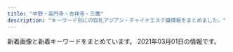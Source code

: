 ```yaml
---
title: "中野・高円寺・吉祥寺・三鷹"
description: "キーワード別にの巨乳アジアン・チャイナエステ嬢情報をまとめました。"
---
```


新着画像と新着キーワードをまとめています。
2021年03月01日の情報です。

<DmmAffiliateIns />
<KeywordTable
  shops={
    [
    {
        "keywords": {},
        "station": "JR\u897f\u837b\u7aaa\u99c5\u5357\u53e3",
        "name": "\u6843\u306e\u5fc3",
        "img_links": [
            "http://www.es-koi.link/images/sys1.jpg",
            "http://www.es-koi.link/images/head.jpg",
            "http://www.es-koi.link/images/8.jpg",
            "http://www.es-koi.link/images/staff_t.jpg",
            "http://www.es-koi.link/images/sys2.jpg",
            "http://www.es-koi.link/img/yuyu1.jpg",
            "http://www.es-koi.link/img/nana1.jpg",
            "http://www.es-koi.link/images/interior_t.jpg",
            "http://www.es-koi.link/images/mobile.jpg",
            "http://www.es-koi.link/images/7.jpg",
            "http://www.es-koi.link/images/int1.jpg",
            "http://www.es-koi.link/images/news.jpg",
            "http://www.es-koi.link/img/aoi1.jpg",
            "http://www.es-koi.link/images/2.jpg",
            "http://www.es-koi.link/img/mimi1.jpg",
            "http://www.es-koi.link/img/raki1.jpg",
            "http://www.es-koi.link/images/int2.jpg",
            "http://www.es-koi.link/images/tel.jpg",
            "http://www.es-koi.link/images/info.jpg",
            "http://www.es-koi.link/images/5.jpg",
            "http://www.es-koi.link/images/line.png",
            "http://www.es-koi.link/img/sayuri1.jpg",
            "http://www.es-koi.link/images/3.jpg",
            "http://www.es-koi.link/images/6.jpg",
            "http://www.es-koi.link/images/ais.jpg"
        ],
        "url": "http://www.es-koi.link/"
    },
    {
        "img_links": [],
        "station": "JR\u963f\u4f50\u30f6\u8c37\u99c5\u5357\u53e3",
        "keywords": {},
        "url": "https://aro-flower.com/",
        "name": "Aroma Flower\uff5e\u30a2\u30ed\u30de\u30d5\u30e9\u30ef\u30fc\uff5e"
    },
    {
        "station": "JR\u9ad8\u5186\u5bfa\u99c5\u5317\u53e3",
        "url": "http://www.hanabira.work/",
        "keywords": {},
        "name": "\u521d\u604b",
        "img_links": [
            "http://www.hanabira.work/img/images/nav_04.png",
            "http://www.hanabira.work/img/images/nav_06.png",
            "http://www.hanabira.work/img/images/nav_02.png",
            "http://www.hanabira.work/img/images/nav_01.png",
            "http://www.hanabira.work/img/02.jpg",
            "http://www.hanabira.work/img/01.jpg",
            "http://www.hanabira.work/img/images/nav_05.png",
            "http://www.hanabira.work/img/images/nav_03.png",
            "http://www.hanabira.work/img/03.jpg"
        ]
    },
    {
        "name": "\u91d1\u306e\u6708",
        "station": "\u4e0a\u77f3\u795e\u4e95\u99c5\u5317\u53e3",
        "url": "http://aes-heal.com/",
        "img_links": [],
        "keywords": {}
    },
    {
        "img_links": [
            "http://www.suityuka.info/images/m02.jpg",
            "http://www.suityuka.info/img/yuri1.jpg",
            "http://suityuka.info/i/gals/miki1.jpg",
            "http://suityuka.info/i/gals/miho1.jpg",
            "http://suityuka.info/i/gals/yuri1.jpg",
            "http://www.suityuka.info/images/m03.jpg",
            "http://suityuka.info/img/miki1.jpg",
            "http://suityuka.info/images/m03.jpg",
            "http://suityuka.info/img/mihoi1.jpg",
            "http://www.suityuka.info/i/images/yuri1.jpg",
            "http://suityuka.info/images/m02.jpg",
            "http://suityuka.info/img/rumi1.jpg",
            "http://suityuka.info/img/yuri1.jpg",
            "http://www.suityuka.info/img/miho1.jpg",
            "http://suityuka.info/i/gals/rumi1.jpg",
            "http://suityuka.info/i/images/yuri1.jpg",
            "http://suityuka.info/img/miho1.jpg",
            "http://suityuka.info/images/m04.jpg",
            "http://www.suityuka.info/images/m04.jpg",
            "http://www.suityuka.info/img/miki1.jpg"
        ],
        "keywords": {
            "88": 6,
            "89": 6,
            "85": 2
        },
        "url": "http://suityuka.info/",
        "name": "\u6c34\u4e2d\u82b1",
        "station": "\u4e2d\u91ce\u5742\u4e0a\u99c5A1\u53e3"
    },
    {
        "url": "http://aroma-relax.blue/",
        "img_links": [
            "http://aroma-relax.blue/images/an_2_01.jpg",
            "http://aroma-relax.blue/images/an_4_01.jpg",
            "http://aroma-relax.blue/images/a1.jpg",
            "http://aroma-relax.blue/images/r5.jpg",
            "http://aroma-relax.blue/images/r3.jpg",
            "http://aroma-relax.blue/images/a4.jpg",
            "http://aroma-relax.blue/images/staff_images/cg02.jpg",
            "http://aroma-relax.blue/images/r6.jpg",
            "http://aroma-relax.blue/images/slider/slide3.png",
            "http://aroma-relax.blue/images/an_1_01.jpg",
            "http://aroma-relax.blue/images/a2.jpg",
            "http://aroma-relax.blue/images/an_6_02.jpg",
            "http://aroma-relax.blue/images/line.jpg",
            "http://aroma-relax.blue/images/staff_images/cg03.jpg",
            "http://aroma-relax.blue/images/a3.jpg",
            "http://aroma-relax.blue/images/ff.jpg",
            "http://aroma-relax.blue/images/slider/slide1.png",
            "http://aroma-relax.blue/images/an_4_02.jpg",
            "http://aroma-relax.blue/images/no.png",
            "http://aroma-relax.blue/images/r1.jpg",
            "http://aroma-relax.blue/images/slider/slide1s.png",
            "http://aroma-relax.blue/images/an_1_02.jpg",
            "http://aroma-relax.blue/images/an_3_02.jpg",
            "http://aroma-relax.blue/images/staff_images/cg08.jpg",
            "http://aroma-relax.blue/images/r4.jpg",
            "http://aroma-relax.blue/images/an_3_01.jpg",
            "http://aroma-relax.blue/images/slider/slide2s.png",
            "http://aroma-relax.blue/images/an_2_02.jpg",
            "http://aroma-relax.blue/images/slider/slide2.png",
            "http://aroma-relax.blue/images/index_01.jpg",
            "http://aroma-relax.blue/images/staff_images/cg07.jpg",
            "http://aroma-relax.blue/images/an_6_01.jpg",
            "http://aroma-relax.blue/images/qr.jpg",
            "http://aroma-relax.blue/images/staff_images/cg05.jpg",
            "http://aroma-relax.blue/images/slider/slide3s.png",
            "http://aroma-relax.blue/images/an_5_02.jpg",
            "http://aroma-relax.blue/images/staff_images/cg01.jpg",
            "http://aroma-relax.blue/images/r2.jpg",
            "http://aroma-relax.blue/images/an_5_01.jpg"
        ],
        "station": "JR\u9ad8\u5186\u5bfa\u99c5\u5357\u53e3",
        "keywords": {
            "E": 3,
            "86": 6,
            "D": 3
        },
        "name": "\u3086\u304d\u59eb"
    },
    {
        "keywords": {
            "E": 4,
            "84": 1,
            "88": 4,
            "D": 15,
            "C": 13,
            "86": 15
        },
        "station": "JR\u837b\u7aaa\u99c5\u897f\u53e3",
        "url": "http://rainbow.esnavi.work/",
        "name": "\u30ec\u30a4\u30f3\u30dc\u30fc",
        "img_links": [
            "http://rainbow.esnavi.work/sp_nav03.png",
            "http://rainbow.esnavi.work/2020033010050818.jpg",
            "http://rainbow.esnavi.work/sp_nav01.png",
            "http://rainbow.esnavi.work/kanban.jpg",
            "http://rainbow.esnavi.work/tit_staff03.png",
            "http://rainbow.esnavi.work/mimi.jpg",
            "http://rainbow.esnavi.work/2020022105435581.jpg",
            "http://rainbow.esnavi.work/2020033010050746.jpg",
            "http://rainbow.esnavi.work/2020022105445070.jpg",
            "http://rainbow.esnavi.work/sp_top.jpg",
            "http://rainbow.esnavi.work/sp_nav02.png"
        ]
    },
    {
        "station": "JR\u6771\u4e2d\u91ce\u99c5\u6771\u53e3",
        "img_links": [
            "http://www.es-selene.link/sp/images/staff_t.jpg",
            "http://www.es-selene.link/sp/staff/aris.jpg",
            "http://www.es-selene.link/sp/images/news_t.jpg",
            "http://www.es-selene.link/sp/menu/staff.jpg",
            "http://www.es-selene.link/images/sm.jpg",
            "http://www.es-selene.link/images/sys1.png",
            "http://www.es-selene.link/sp/images/pc.jpg",
            "http://www.es-selene.link/sp/images/ac2.jpg",
            "http://www.es-selene.link/sp/images/time.jpg",
            "http://www.es-selene.link/staff/miki.jpg",
            "http://www.es-selene.link/images/mobile.jpg",
            "http://www.es-selene.link/sp/staff/miki.jpg",
            "http://www.es-selene.link/img/yuki1.jpg",
            "http://www.es-selene.link/sp/images/rec2.jpg",
            "http://www.es-selene.link/sp/img/ena1.jpg",
            "http://www.es-selene.link/sp/images/sys1.jpg",
            "http://www.es-selene.link/sp/images/sys3.jpg",
            "http://www.es-selene.link/images/ac2.png",
            "http://www.es-selene.link/staff/aris.jpg",
            "http://www.es-selene.link/sp/images/int1.jpg",
            "http://www.es-selene.link/img/yui1.jpg",
            "http://www.es-selene.link/images/news.jpg",
            "http://www.es-selene.link/sp/img/yuki1.jpg",
            "http://www.es-selene.link/sp/img/miki1.jpg",
            "http://www.es-selene.link/sp/menu/top.jpg",
            "http://www.es-selene.link/sp/images/top.jpg",
            "http://www.es-selene.link/sp/images/sys5.jpg",
            "http://www.es-selene.link/sp/img/aris1.jpg",
            "http://www.es-selene.link/images/ac1.png",
            "http://www.es-selene.link/sp/staff/yuki.jpg",
            "http://www.es-selene.link/img/aris1.jpg",
            "http://www.es-selene.link/images/staff_t.png",
            "http://www.es-selene.link/img/miki1.jpg",
            "http://www.es-selene.link/images/koko_200x40.png",
            "http://www.es-selene.link/sp/images/sisu_t.jpg",
            "http://www.es-selene.link/sp/images/tel.jpg",
            "http://www.es-selene.link/images/interior_t.png",
            "http://www.es-selene.link/staff/ena.jpg",
            "http://www.es-selene.link/img/ena1.jpg",
            "http://www.es-selene.link/sp/images/int2.jpg",
            "http://www.es-selene.link/sp/staff/ena.jpg",
            "http://www.es-selene.link/images/line.png",
            "http://www.es-selene.link/sp/img/sora1.jpg",
            "http://www.es-selene.link/staff/yui.jpg",
            "http://www.es-selene.link/sp/images/sys2.jpg",
            "http://www.es-selene.link/sp/img/yui1.jpg",
            "http://www.es-selene.link/sp/images/newsb.jpg",
            "http://www.es-selene.link/sp/images/head.jpg",
            "http://www.es-selene.link/images/sys2.png",
            "http://www.es-selene.link/sp/images/footer.jpg",
            "http://www.es-selene.link/images/int1.png",
            "http://www.es-selene.link/sp/images/rec1.jpg",
            "http://www.es-selene.link/images/int2.png",
            "http://www.es-selene.link/images/head.jpg",
            "http://www.es-selene.link/staff/yuki.jpg",
            "http://www.es-selene.link/sp/menu/interior.jpg",
            "http://www.es-selene.link/sp/images/ac1.jpg",
            "http://www.es-selene.link/sp/staff/yui.jpg",
            "http://www.es-selene.link/img/sora1.jpg",
            "http://www.es-selene.link/sp/images/interior_t.jpg",
            "http://www.es-selene.link/sp/staff/sora.jpg",
            "http://www.es-selene.link/sp/images/ameba.jpg",
            "http://www.es-selene.link/sp/images/sys4.jpg",
            "http://www.es-selene.link/staff/sora.jpg"
        ],
        "keywords": {},
        "name": "Selene*\u30bb\u30ec\u30fc\u30cd",
        "url": "http://www.es-selene.link/"
    },
    {
        "url": "http://www.relaxation-hana.xyz/",
        "img_links": [
            "http://www.relaxation-hana.xyz/files/005-02.jpg",
            "http://www.relaxation-hana.xyz/images/icon_info.png",
            "http://www.relaxation-hana.xyz/files/006-02.jpg",
            "http://www.relaxation-hana.xyz/files/006-03.jpg",
            "http://www.relaxation-hana.xyz/files/004.jpg",
            "http://www.relaxation-hana.xyz/files/001-02.jpg",
            "http://www.relaxation-hana.xyz/images/icon_top.png",
            "http://www.relaxation-hana.xyz/files/007-03.jpg",
            "http://www.relaxation-hana.xyz/images/btn2.png",
            "http://www.relaxation-hana.xyz/files/008-03.jpg",
            "http://www.relaxation-hana.xyz/files/006.jpg",
            "http://www.relaxation-hana.xyz/files/004-03.jpg",
            "http://www.relaxation-hana.xyz/images/mainImg_sub.jpg",
            "http://www.relaxation-hana.xyz/files/008-02.jpg",
            "http://www.relaxation-hana.xyz/files/004-02.jpg",
            "http://www.relaxation-hana.xyz/files/001-03.jpg",
            "http://www.relaxation-hana.xyz/files/008.jpg",
            "http://www.relaxation-hana.xyz/images/icon_tel.png",
            "http://www.relaxation-hana.xyz/files/005.jpg",
            "http://www.relaxation-hana.xyz/files/007-02.jpg",
            "http://www.relaxation-hana.xyz/images/icon_staff.png",
            "http://www.relaxation-hana.xyz/images/index_sm.png",
            "http://www.relaxation-hana.xyz/files/001.jpg",
            "http://www.relaxation-hana.xyz/files/007.jpg",
            "http://www.relaxation-hana.xyz/files/005-03.jpg"
        ],
        "name": "\u30ea\u30e9\u30af\u30bc\u30fc\u30b7\u30e7\u30f3\u83ef",
        "keywords": {
            "D": 12,
            "85": 8,
            "C": 12,
            "87": 8,
            "86": 8
        },
        "station": "\u6771\u9ad8\u5186\u5bfa\u99c5"
    },
    {
        "station": "JR\u4e2d\u91ce\u99c5\u5317\u53e3",
        "img_links": [
            "http://fureai-massage.info/i/img/r3.jpg",
            "http://fureai-massage.info/i/img/acc3.jpg",
            "http://fureai-massage.info/img/acc4.jpg",
            "http://fureai-massage.info/i/img/st4.jpg",
            "http://fureai-massage.info/img/acc1.jpg",
            "http://fureai-massage.info/i/img/r1.jpg",
            "http://fureai-massage.info/img/st28.jpg",
            "http://fureai-massage.info/i/img/r4.jpg",
            "http://fureai-massage.info/img/st7.jpg",
            "http://fureai-massage.info/i/img/st28.jpg",
            "http://fureai-massage.info/img/mo.png",
            "http://fureai-massage.info/img/st4.jpg",
            "http://fureai-massage.info/i/img/acc1.jpg",
            "http://fureai-massage.info/img/botton.jpg",
            "http://fureai-massage.info/img/acc2.jpg",
            "http://fureai-massage.info/i/img/st7.jpg",
            "http://fureai-massage.info/i/img/acc4.jpg",
            "http://fureai-massage.info/i/img/acc2.jpg",
            "http://fureai-massage.info/img/st6.jpg",
            "http://fureai-massage.info/img/st2.jpg",
            "http://fureai-massage.info/i/img/st2.jpg",
            "http://fureai-massage.info/i/img/r2.jpg",
            "http://fureai-massage.info/i/img/st6.jpg",
            "http://fureai-massage.info/img/acc3.jpg",
            "http://fureai-massage.info/img/fla.jpg"
        ],
        "url": "http://fureai-massage.info/",
        "name": "\u3075\u308c\u3042\u3044",
        "keywords": {
            "E": 2,
            "84": 2,
            "D": 6,
            "C": 9,
            "86": 2,
            "85": 6
        }
    },
    {
        "name": "\u30e9\u30ad\u30e5\u30a2",
        "url": "http://lacure.oks.bz/",
        "img_links": [
            "http://lacure.oks.bz/photos/sites/19/2021/01/2021011112261995.jpg",
            "http://lacure.oks.bz/photos/sites/19/2021/01/2021011112261593.jpg",
            "http://lacure.oks.bz/photos/sites/19/2021/01/2021011112261964.jpg",
            "http://lacure.oks.bz/photos/sites/19/2021/01/2021011112261794.jpg",
            "http://lacure.oks.bz/photos/sites/19/2021/01/2021010611082189.jpg",
            "http://lacure.oks.bz/images/m3.jpg",
            "http://lacure.oks.bz/photos/sites/19/2021/01/2021011112443789.jpg",
            "http://lacure.oks.bz/images/face.jpg",
            "http://lacure.oks.bz/photos/sites/19/2021/01/2021011112393578.jpg",
            "http://lacure.oks.bz/images/room2.jpg",
            "http://lacure.oks.bz/photos/sites/19/2021/01/2021011112261438.jpg",
            "http://lacure.oks.bz/photos/sites/19/2021/01/202101111226158.jpg",
            "http://lacure.oks.bz/images/m4.jpg",
            "http://lacure.oks.bz/images/mobile.jpg",
            "http://lacure.oks.bz/photos/sites/19/2021/01/202101111226185.jpg",
            "http://lacure.oks.bz/photos/sites/19/2021/01/2021011112261455.jpg",
            "http://lacure.oks.bz/images/s_staff.png",
            "http://lacure.oks.bz/photos/sites/19/2021/01/2021011112261781.jpg",
            "http://lacure.oks.bz/photos/sites/19/2021/01/2021011112261830.jpg",
            "http://lacure.oks.bz/images/top.jpg",
            "http://lacure.oks.bz/images/news.jpg",
            "http://lacure.oks.bz/images/1.jpg",
            "http://lacure.oks.bz/images/room3.jpg",
            "http://lacure.oks.bz/images/m2.jpg",
            "http://lacure.oks.bz/photos/sites/19/2019/02/2019021111235740-e1549851847368.jpg",
            "http://lacure.oks.bz/images/room1.jpg",
            "http://lacure.oks.bz/photos/sites/19/2021/01/2021011112261714.jpg",
            "http://lacure.oks.bz/images/room4.jpg",
            "http://lacure.oks.bz/photos/sites/19/2021/01/2021011112394134.jpg",
            "http://lacure.oks.bz/images/m1.jpg",
            "http://lacure.oks.bz/photos/sites/19/2020/06/2020062110315080.jpg",
            "http://lacure.oks.bz/images/face_bj1.png",
            "http://lacure.oks.bz/photos/sites/19/2017/06/staff1-e1523757806454.jpg",
            "http://lacure.oks.bz/photos/sites/19/2021/01/2021011112261833.jpg",
            "http://lacure.oks.bz/photos/sites/19/2021/01/2021011112261516.jpg",
            "http://lacure.oks.bz/images/pick.jpg"
        ],
        "station": "JR\u837b\u7aaa\u99c5\u5357\u53e3",
        "keywords": {
            "86": 2,
            "87": 1,
            "\u30bb\u30af\u30b7\u30fc": 3,
            "D": 2,
            "85": 1,
            "C": 2
        }
    },
    {
        "keywords": {},
        "station": "JR\u837b\u7aaa\u99c5\u5357\u53e3",
        "name": "\u30bd\u30d7\u30e9\u30ce",
        "img_links": [],
        "url": "https://x-aroma.com/"
    },
    {
        "keywords": {},
        "station": "JR\u4e2d\u91ce\u99c5\u5357\u53e3",
        "name": "Angelica\u30fb\u30a2\u30f3\u30b8\u30a7\u30ea\u30ab",
        "img_links": [
            "http://heal-rlx.com/scdl/staff/10131.jpg",
            "http://heal-rlx.com/images/access/road2.jpg",
            "http://heal-rlx.com/images/gallery/gallery02.jpg",
            "http://heal-rlx.com/images/access/road3.jpg",
            "http://heal-rlx.com/scdl/staff/10011.jpg",
            "http://heal-rlx.com/scdl/staff/10101.jpg",
            "http://heal-rlx.com/images/sptod.png",
            "http://heal-rlx.com/scdl/staff/10021.jpg",
            "http://heal-rlx.com/images/sptel.png",
            "http://heal-rlx.com/scdl/staff/10031.jpg",
            "http://heal-rlx.com/images/rec.jpg",
            "http://heal-rlx.com/scdl/staff/10102.jpg",
            "http://heal-rlx.com/scdl/staff/10111.jpg",
            "http://heal-rlx.com/images/campaign2.jpg",
            "http://heal-rlx.com/scdl/staff/10121.jpg",
            "http://heal-rlx.com/images/access/kanban.jpg",
            "http://heal-rlx.com/scdl/staff/10041.jpg",
            "http://heal-rlx.com/images/access/roaddm.png",
            "http://heal-rlx.com/images/campaign1.jpg",
            "http://heal-rlx.com/images/access/road4.jpg",
            "http://heal-rlx.com/scdl/staff/10071.jpg",
            "http://heal-rlx.com/images/gallery/gallery03.jpg",
            "http://heal-rlx.com/images/access/road1.jpg",
            "http://heal-rlx.com/images/gallery/gallery01.jpg",
            "http://heal-rlx.com/scdl/staff/10122.jpg",
            "http://heal-rlx.com/scdl/staff/10051.jpg"
        ],
        "url": "http://heal-rlx.com/"
    },
    {
        "name": "\u30ed\u30fc\u30ba",
        "url": "http://relax-free.info/rose/",
        "keywords": {
            "C": 1
        },
        "img_links": [
            "http://relax-free.info/rose/images/bar-sejutu.png",
            "http://relax-free.info/rose/images/s1.jpg",
            "http://relax-free.info/rose/images/bill1.jpg",
            "http://relax-free.info/rose/images/t2.jpg",
            "http://relax-free.info/rose/images/bill2.jpg",
            "http://relax-free.info/rose/images/bill4.jpg",
            "http://relax-free.info/rose/images/t1.jpg",
            "http://relax-free.info/rose/images/t4.jpg",
            "http://relax-free.info/rose/images/bill3.jpg",
            "http://relax-free.info/rose/images/bill5.jpg",
            "http://relax-free.info/rose/images/bar-greeting.png",
            "http://relax-free.info/rose/images/s3.jpg",
            "http://relax-free.info/rose/images/s2.jpg",
            "http://relax-free.info/rose/images/s4.jpg",
            "http://relax-free.info/rose/images/t3.jpg"
        ],
        "station": "JR\u6771\u4e2d\u91ce\u99c5\u897f\u53e3"
    },
    {
        "station": "JR\u4e09\u9df9\u99c5\u5357\u53e3",
        "name": "\u30a8\u30b9\u30fb\u30c8\u30c3\u30d7",
        "img_links": [
            "http://f-relax.net/images/info.jpg",
            "http://f-relax.net/girl/01a.jpg",
            "http://f-relax.net/girl/03b.jpg",
            "http://f-relax.net/images/01.jpg",
            "http://f-relax.net/girl/04a.jpg",
            "http://f-relax.net/girl/02.jpg",
            "http://f-relax.net/images/index_12.jpg",
            "http://f-relax.net/images/rec.jpg",
            "http://f-relax.net/images/index_13.jpg",
            "http://f-relax.net/girl/04.jpg",
            "http://f-relax.net/girl/01b.jpg",
            "http://f-relax.net/images/index_11.jpg",
            "http://f-relax.net/images/index_05.jpg",
            "http://f-relax.net/girl/02b.jpg",
            "http://f-relax.net/images/index_04.jpg",
            "http://f-relax.net/images/index_14.jpg",
            "http://f-relax.net/images/acc.jpg",
            "http://f-relax.net/images/index_16.jpg",
            "http://f-relax.net/girl/02a.jpg",
            "http://f-relax.net/images/index_07.jpg",
            "http://f-relax.net/images/index_01.jpg",
            "http://f-relax.net/girl/04b.jpg",
            "http://f-relax.net/girl/01.jpg",
            "http://f-relax.net/images/index_06.jpg",
            "http://f-relax.net/images/sub_12.jpg",
            "http://f-relax.net/girl/03.jpg",
            "http://f-relax.net/images/rec_09.jpg",
            "http://f-relax.net/images/info_09.jpg",
            "http://f-relax.net/girl/03a.jpg",
            "http://f-relax.net/images/line.jpg",
            "http://f-relax.net/images/02.jpg",
            "http://f-relax.net/images/staff_09.jpg",
            "http://f-relax.net/images/index_03.jpg",
            "http://f-relax.net/images/index_02.jpg"
        ],
        "url": "http://f-relax.net/",
        "keywords": {
            "86": 1,
            "85": 1,
            "88": 1,
            "90": 1,
            "C": 4
        }
    },
    {
        "url": "http://www.es-sanken.link",
        "name": "S\u30fb\u30a2\u30ed\u30de",
        "img_links": [
            "http://www.es-sanken.link/sp/images/sys2.jpg",
            "http://www.es-sanken.link/sp/images/footer.jpg",
            "http://www.es-sanken.link/img/kana1.jpg",
            "http://www.es-sanken.link/sp/staff/sayuri.jpg",
            "http://www.es-sanken.link/staff/kana.jpg",
            "http://www.es-sanken.link/images/int1.jpg",
            "http://www.es-sanken.link/sp/img/sayuri1.jpg",
            "http://www.es-sanken.link/sp/img/mayu1.jpg",
            "http://www.es-sanken.link/sp/images/topgirl.jpg",
            "http://www.es-sanken.link/sp/images/ac2.jpg",
            "http://www.es-sanken.link/sp/images/staff_t.jpg",
            "http://www.es-sanken.link/img/mai1.jpg",
            "http://www.es-sanken.link/sp/img/mai1.jpg",
            "http://www.es-sanken.link/sp/staff/mai.jpg",
            "http://www.es-sanken.link/sp/images/comment.jpg",
            "http://www.es-sanken.link/sp/staff/mayu.jpg",
            "http://www.es-sanken.link/images/5.jpg",
            "http://www.es-sanken.link/images/sm.jpg",
            "http://www.es-sanken.link/sp/staff/rina.jpg",
            "http://www.es-sanken.link/images/interior_t.jpg",
            "http://www.es-sanken.link/images/int2.jpg",
            "http://www.es-sanken.link/images/staff_t.jpg",
            "http://www.es-sanken.link/sp/images/rec2.jpg",
            "http://www.es-sanken.link/sp/images/ac1.jpg",
            "http://www.es-sanken.link/sp/images/int2.jpg",
            "http://www.es-sanken.link/sp/img/rina1.jpg",
            "http://www.es-sanken.link/images/tr.jpg",
            "http://www.es-sanken.link/images/rec1.jpg",
            "http://www.es-sanken.link/images/sys3.jpg",
            "http://www.es-sanken.link/images/head.jpg",
            "http://www.es-sanken.link/images/rec2.jpg",
            "http://www.es-sanken.link/images/ta.jpg",
            "http://www.es-sanken.link/sp/images/sys3.jpg",
            "http://www.es-sanken.link/staff/mayu.jpg",
            "http://www.es-sanken.link/sp/staff/ayumi.jpg",
            "http://www.es-sanken.link/sp/images/tel.jpg",
            "http://www.es-sanken.link/images/1.jpg",
            "http://www.es-sanken.link/sp/images/rec1.jpg",
            "http://www.es-sanken.link/sp/staff/kana.jpg",
            "http://www.es-sanken.link/images/tg.jpg",
            "http://www.es-sanken.link/staff/sayuri.jpg",
            "http://www.es-sanken.link/img/mayu1.jpg",
            "http://www.es-sanken.link/staff/mai.jpg",
            "http://www.es-sanken.link/sp/images/int1.jpg",
            "http://www.es-sanken.link/staff/rina.jpg",
            "http://www.es-sanken.link/sp/images/newsb.png",
            "http://www.es-sanken.link/images/4.jpg",
            "http://www.es-sanken.link/img/sayuri1.jpg",
            "http://www.es-sanken.link/sp/images/news.jpg",
            "http://www.es-sanken.link/sp/images/sys1.jpg",
            "http://www.es-sanken.link/img/rina1.jpg",
            "http://www.es-sanken.link/images/sys1.jpg",
            "http://www.es-sanken.link/sp/img/ayumi1.jpg",
            "http://www.es-sanken.link/sp/images/interior_t.jpg",
            "http://www.es-sanken.link/sp/images/head.jpg",
            "http://www.es-sanken.link/images/news.jpg",
            "http://www.es-sanken.link/staff/ayumi.jpg",
            "http://www.es-sanken.link/images/3.jpg",
            "http://www.es-sanken.link/images/sys2.jpg",
            "http://www.es-sanken.link/images/6.jpg",
            "http://www.es-sanken.link/img/ayumi1.jpg",
            "http://www.es-sanken.link/images/up.png",
            "http://www.es-sanken.link/images/2.jpg",
            "http://www.es-sanken.link/sp/img/kana1.jpg",
            "http://www.es-sanken.link/img/mai2.jpg"
        ],
        "keywords": {},
        "station": "JR\u4e2d\u91ce\u99c5\u5317\u53e3"
    },
    {
        "station": "JR\u9ad8\u5186\u5bfa\u99c5\u5317\u53e3",
        "url": "https://fairy.relaxjp.com/",
        "img_links": [
            "https://fairy.relaxjp.com/css/staff/staff02.jpg",
            "https://fairy.relaxjp.com/css/topright02.jpg",
            "https://fairy.relaxjp.com/css/tel.png",
            "https://fairy.relaxjp.com/css/nav/nav-006.png",
            "https://fairy.relaxjp.com/css/staff/staff06.jpg",
            "https://fairy.relaxjp.com/css/nav/nav-001.png",
            "https://fairy.relaxjp.com/css/c01.jpg",
            "https://fairy.relaxjp.com/css/staff/staff05.jpg",
            "https://fairy.relaxjp.com/css/staff/staff03.jpg",
            "https://fairy.relaxjp.com/css/staff/staff04.jpg",
            "https://fairy.relaxjp.com/css/staff/staff07.jpg",
            "https://fairy.relaxjp.com/css/nav/nav-004.png",
            "https://fairy.relaxjp.com/css/nav/nav-005.png",
            "https://fairy.relaxjp.com/css/staff/staff01.jpg",
            "https://fairy.relaxjp.com/css/foot-tel.png",
            "https://fairy.relaxjp.com/css/nav/nav-002.png",
            "https://fairy.relaxjp.com/css/nav/nav-003.png"
        ],
        "keywords": {
            "95": 3,
            "C": 1,
            "F": 1,
            "86": 1,
            "D": 3,
            "88": 1,
            "87": 1,
            "90": 1
        },
        "name": "\u30d5\u30a7\u30a2\u30ea\u30fc"
    },
    {
        "img_links": [
            "http://oasis.rankuens.com/css/nav/nav-005.jpg",
            "http://oasis.rankuens.com/css/staff/staff03-a.png",
            "http://oasis.rankuens.com/css/c01.png",
            "http://oasis.rankuens.com/css/nav/nav-003.jpg",
            "http://oasis.rankuens.com/css/nav/nav-006.jpg",
            "http://oasis.rankuens.com/css/top03.png",
            "http://oasis.rankuens.com/css/staff/staff01-a.png",
            "http://oasis.rankuens.com/css/staff/staff03.png",
            "http://oasis.rankuens.com/css/top02.jpg",
            "http://oasis.rankuens.com/css/osusume001.png",
            "http://oasis.rankuens.com/css/staff/staff04.png",
            "http://oasis.rankuens.com/css/nav/nav-002.jpg",
            "http://oasis.rankuens.com/css/staff/staff02-a.png",
            "http://oasis.rankuens.com/css/nav/nav-001.jpg",
            "http://oasis.rankuens.com/css/nav/nav-004.jpg",
            "http://oasis.rankuens.com/css/staff/staff02.png",
            "http://oasis.rankuens.com/css/staff/staff01.png",
            "http://oasis.rankuens.com/css/staff/staff04-a.png",
            "http://oasis.rankuens.com/css/head.jpg"
        ],
        "keywords": {
            "89": 3,
            "D": 3,
            "86": 1,
            "C": 1
        },
        "name": "\u30aa\u30a2\u30b7\u30b9",
        "url": "http://oasis.rankuens.com/",
        "station": "JR\u837b\u7aaa\u99c5\u897f\u53e3"
    },
    {
        "img_links": [
            "http://yumi-haru.work/sp/img/botton.jpg",
            "http://yumi-haru.work/sp/img/s3.jpg",
            "http://yumi-haru.work/sp/img/t-t.jpg",
            "http://yumi-haru.work/sp/img/sta4.jpg",
            "http://yumi-haru.work/img/mo.png",
            "http://yumi-haru.work/sp/img/pc.jpg",
            "http://yumi-haru.work/sp/img/t-r.jpg",
            "http://yumi-haru.work/sp/img/add.jpg",
            "http://yumi-haru.work/img/nos.jpg",
            "http://yumi-haru.work/img/sta4.jpg",
            "http://yumi-haru.work/sp/img/tel.jpg",
            "http://yumi-haru.work/img/th.png",
            "http://yumi-haru.work/sp/img/tel2.jpg",
            "http://yumi-haru.work/sp/img/info.jpg",
            "http://yumi-haru.work/img/s3.jpg",
            "http://yumi-haru.work/sp/img/pic.jpg",
            "http://yumi-haru.work/sp/img/tit.jpg",
            "http://yumi-haru.work/img/sta1.jpg",
            "http://yumi-haru.work/sp/img/t-o.jpg",
            "http://yumi-haru.work/img/top2.png",
            "http://yumi-haru.work/sp/img/s5.jpg",
            "http://yumi-haru.work/img/s1.jpg",
            "http://yumi-haru.work/sp/img/t-a.jpg",
            "http://yumi-haru.work/sp/img/acc.jpg",
            "http://yumi-haru.work/sp/img/s4.jpg",
            "http://yumi-haru.work/img/s2.jpg",
            "http://yumi-haru.work/sp/img/t-s.jpg",
            "http://yumi-haru.work/img/sta5.jpg",
            "http://yumi-haru.work/img/sta6.jpg",
            "http://yumi-haru.work/sp/img/time.jpg",
            "http://yumi-haru.work/img/acc.jpg",
            "http://yumi-haru.work/img/s5.jpg",
            "http://yumi-haru.work/img/s6.jpg",
            "http://yumi-haru.work/sp/img/sta5.jpg",
            "http://yumi-haru.work/img/s4.jpg",
            "http://yumi-haru.work/sp/img/sta6.jpg",
            "http://yumi-haru.work/sp/img/sys.jpg",
            "http://yumi-haru.work/img/sta3.jpg",
            "http://yumi-haru.work/sp/img/s6.jpg",
            "http://yumi-haru.work/img/bb.png",
            "http://yumi-haru.work/sp/img/s1.jpg"
        ],
        "keywords": {
            "88": 4,
            "G": 2,
            "86": 1,
            "F": 2,
            "87": 4,
            "89": 2
        },
        "station": "JR\u4e2d\u91ce\u99c5\u5357\u53e3",
        "name": "\u3086\u307f\u306e\u306f\u308b",
        "url": "http://yumi-haru.work/"
    },
    {
        "station": "\u65b0\u4e2d\u91ce\u99c54\u756a\u51fa\u53e3",
        "name": "\u6574\u4f53\u697d",
        "url": "https://nakano-mensesthe.com/",
        "img_links": [
            "https://nakano-mensesthe.com/staff/eri-l1.jpg",
            "https://nakano-mensesthe.com/room/2.jpg",
            "https://nakano-mensesthe.com/2019/08/31/1.jpg",
            "https://nakano-mensesthe.com/menu/info.png",
            "https://nakano-mensesthe.com/images/footer-r.png",
            "https://nakano-mensesthe.com/room/3.jpg",
            "https://nakano-mensesthe.com/staff/yuri-l1.jpg",
            "https://nakano-mensesthe.com/button/staff.png",
            "https://nakano-mensesthe.com/images/clear.png",
            "https://nakano-mensesthe.com/staff/nana-l1.jpg",
            "https://nakano-mensesthe.com/icon/twitter.png",
            "https://nakano-mensesthe.com/room/4.jpg",
            "https://nakano-mensesthe.com/images/main-sp.jpg",
            "https://nakano-mensesthe.com/menu/gallery.png",
            "https://nakano-mensesthe.com/room/esthe1.jpg",
            "https://nakano-mensesthe.com/button/blog.png",
            "https://nakano-mensesthe.com/images/main1.jpg",
            "https://nakano-mensesthe.com/2019/10/05/tenpo.jpg",
            "https://nakano-mensesthe.com/staff/nana-s1.jpg",
            "https://nakano-mensesthe.com/room/esthe2.jpg",
            "https://nakano-mensesthe.com/link/mens-esthe.png",
            "https://nakano-mensesthe.com/button/home.png",
            "https://nakano-mensesthe.com/icon/line.png",
            "https://nakano-mensesthe.com/staff/aki-l1.jpg",
            "https://nakano-mensesthe.com/2020/12/21/eri.jpg",
            "https://nakano-mensesthe.com/room/1.jpg",
            "https://nakano-mensesthe.com/staff/aki-s1.jpg",
            "https://nakano-mensesthe.com/icon/yelp.png",
            "https://nakano-mensesthe.com/room/8.jpg",
            "https://nakano-mensesthe.com/menu/home.png",
            "https://nakano-mensesthe.com/room/esthe3.jpg",
            "https://nakano-mensesthe.com/staff/eri-s1.jpg",
            "https://nakano-mensesthe.com/room/7.jpg",
            "https://nakano-mensesthe.com/menu/blog.png",
            "https://nakano-mensesthe.com/images/footer-l.png",
            "https://nakano-mensesthe.com/staff/yuri-s1.jpg",
            "https://nakano-mensesthe.com/menu/friend.png",
            "https://nakano-mensesthe.com/icon/facebook.png",
            "https://nakano-mensesthe.com/images/header3.png"
        ],
        "keywords": {}
    },
    {
        "name": "Lotus\u30fb\u30ed\u30fc\u30bf\u30b9",
        "img_links": [
            "https://aroma-pure.tyo.cm/photos/sites/21/2021/01/2021010411582271.jpg",
            "https://aroma-pure.tyo.cm/photos/sites/21/2021/01/2021010411495688.jpg",
            "https://aroma-pure.tyo.cm/images/top.jpg",
            "https://aroma-pure.tyo.cm/photos/sites/21/2021/01/2021010414382373.jpeg",
            "https://aroma-pure.tyo.cm/photos/sites/21/2021/01/202101041150360.jpg",
            "https://aroma-pure.tyo.cm/images/info.jpg",
            "https://aroma-pure.tyo.cm/images/staff0.jpg",
            "https://aroma-pure.tyo.cm/images/line1.png",
            "https://aroma-pure.tyo.cm/photos/sites/21/2021/01/2021010414411693.jpg",
            "https://aroma-pure.tyo.cm/images/room1.jpg",
            "https://aroma-pure.tyo.cm/photos/sites/21/2021/01/2021010414393769.jpeg",
            "https://aroma-pure.tyo.cm/photos/sites/21/2021/02/2021021616401786.jpeg",
            "https://aroma-pure.tyo.cm/images/room3.jpg",
            "https://aroma-pure.tyo.cm/photos/sites/21/2021/01/202101041312445.jpg",
            "https://aroma-pure.tyo.cm/photos/sites/21/2021/01/202101041441242.jpeg",
            "https://aroma-pure.tyo.cm/images/s_news.png",
            "https://aroma-pure.tyo.cm/images/zi_staff.png",
            "https://aroma-pure.tyo.cm/photos/sites/21/2021/01/202101041150360-e1611114029954.jpg",
            "https://aroma-pure.tyo.cm/images/staff_bj4.png",
            "https://aroma-pure.tyo.cm/images/room2.jpg",
            "https://aroma-pure.tyo.cm/images/room4.jpg",
            "https://aroma-pure.tyo.cm/photos/sites/21/2021/01/2021010413124668.jpg"
        ],
        "station": "\u65b0\u9ad8\u5186\u5bfa\u99c51\u756a\u51fa\u53e3",
        "url": "https://aroma-pure.tyo.cm/",
        "keywords": {
            "F": 9,
            "90": 9,
            "82": 9,
            "87": 36,
            "C": 42,
            "88": 9,
            "86": 27,
            "D": 9,
            "E": 36
        }
    },
    {
        "station": "\u897f\u837b\u7aaa\u99c5\u5317\u53e3",
        "url": "http://cutiehoney.estx.net/",
        "img_links": [
            "http://cutiehoney.estx.net/images/index_05.jpg",
            "http://cutiehoney.estx.net/images/index_02.jpg",
            "http://cutiehoney.estx.net/images/new_08.jpg",
            "http://cutiehoney.estx.net/images/s1.jpg",
            "http://cutiehoney.estx.net/images/staff_08.jpg",
            "http://cutiehoney.estx.net/staff/3/1.jpg",
            "http://cutiehoney.estx.net/images/index_10.jpg",
            "http://cutiehoney.estx.net/images/index_07.jpg",
            "http://cutiehoney.estx.net/images/index_04.jpg",
            "http://cutiehoney.estx.net/images/s2.jpg",
            "http://cutiehoney.estx.net/images/new_10.jpg",
            "http://cutiehoney.estx.net/images/s3.jpg",
            "http://cutiehoney.estx.net/images/index_11.jpg",
            "http://cutiehoney.estx.net/staff/1/1.jpg",
            "http://cutiehoney.estx.net/staff/2/1.jpg",
            "http://cutiehoney.estx.net/images/staff_06.jpg"
        ],
        "keywords": {},
        "name": "Cutie Honey \uff5e\u30ad\u30e5\u30fc\u30c6\u30a3\u30fc\u30cf\u30cb\u30fc\uff5e"
    },
    {
        "keywords": {
            "86": 3,
            "87": 1,
            "85": 1,
            "84": 1,
            "D": 4,
            "C": 18
        },
        "img_links": [
            "http://spa-only-one.jpn.mn/photos/sites/15/2018/05/2018052706482112.jpg",
            "http://spa-only-one.jpn.mn/photos/sites/15/2020/06/2020062320024668.jpg",
            "http://spa-only-one.jpn.mn/images/top.png",
            "http://spa-only-one.jpn.mn/images/girl-z2.jpg",
            "http://spa-only-one.jpn.mn/images/s4.jpg",
            "http://spa-only-one.jpn.mn/photos/sites/15/2018/05/2018052706514671.jpg",
            "http://spa-only-one.jpn.mn/photos/sites/15/2018/05/2018050703260387.jpg",
            "http://spa-only-one.jpn.mn/images/s_link.png",
            "http://spa-only-one.jpn.mn/images/s6.jpg",
            "http://spa-only-one.jpn.mn/photos/sites/15/2018/05/2018052706463940.jpg",
            "http://spa-only-one.jpn.mn/images/news.jpg",
            "http://spa-only-one.jpn.mn/photos/sites/15/2017/11/2017111706403963.jpg",
            "http://spa-only-one.jpn.mn/images/girl-z1.jpg",
            "http://spa-only-one.jpn.mn/photos/sites/15/2018/05/2018052706473315.jpg",
            "http://spa-only-one.jpn.mn/photos/sites/15/2018/05/2018052706495271.jpg",
            "http://spa-only-one.jpn.mn/images/s_staff.png",
            "http://spa-only-one.jpn.mn/images/mobile.jpg",
            "http://spa-only-one.jpn.mn/photos/sites/15/2018/09/201809070336043.jpg",
            "http://spa-only-one.jpn.mn/images/s5.jpg",
            "http://spa-only-one.jpn.mn/photos/sites/15/2018/05/2018052706491571.jpg",
            "http://spa-only-one.jpn.mn/images/pick.jpg",
            "http://spa-only-one.jpn.mn/images/s2.jpg",
            "http://spa-only-one.jpn.mn/photos/sites/15/2018/02/2018020401442712-e1519260883926.jpg"
        ],
        "station": "JR\u837b\u7aaa\u99c5\u5317\u53e3",
        "url": "http://spa-only-one.jpn.mn/",
        "name": "SPA ONLY ONE"
    },
    {
        "img_links": [
            "http://e-mira.net/_src/18381069/navi_14.png",
            "http://e-mira.net/_src/18381721/ac2.png",
            "http://e-mira.net/_src/25639976/navi_15.png",
            "http://e-mira.net/_src/53568966/navi_13.png",
            "http://e-mira.net/_src/25639969/navi_11.png",
            "http://e-mira.net/_src/53568977/profile_05.png",
            "http://e-mira.net/_src/18381478/sign.png",
            "http://e-mira.net/_src/18381689/sign.png",
            "http://e-mira.net/_src/18381345/footer_05.png",
            "http://e-mira.net/_src/18381092/footer_05.png",
            "http://e-mira.net/_src/18381360/navi_13.png",
            "http://e-mira.net/_src/18381395/navi_13.png",
            "http://e-mira.net/_src/53568986/footer_03.png",
            "http://e-mira.net/_src/18381266/footer_03.png",
            "http://e-mira.net/_src/18381078/notice.png",
            "http://e-mira.net/_src/18381337/profile_05.png",
            "http://e-mira.net/_src/18381183/footer_05.png",
            "http://e-mira.net/_src/23056975/unnamed_%281%29.jpg",
            "http://e-mira.net/_src/18381613/wechatimg705.jpg",
            "http://e-mira.net/_src/18381413/footer_03.png",
            "http://e-mira.net/_src/18381467/navi_14.png",
            "http://e-mira.net/_src/18381226/footer_04.png",
            "http://e-mira.net/_src/18381692/footer_02.png",
            "http://e-mira.net/_src/18381571/navi_14.png",
            "http://e-mira.net/_src/18381683/wechatimg233.jpg",
            "http://e-mira.net/_src/53568961/navi_15.png",
            "http://e-mira.net/_src/18381240/navi_12.png",
            "http://e-mira.net/_src/18381431/navi_14.png",
            "http://e-mira.net/_src/18381473/screenshot_smartselect_2018-03-16-12-15-07.jpg",
            "http://e-mira.net/_src/53568979/sign.png",
            "http://e-mira.net/_src/18381412/footer_02.png",
            "http://e-mira.net/_src/18381572/navi_14.png",
            "http://e-mira.net/_src/25639968/navi_11.png",
            "http://e-mira.net/_src/18381670/navi_11.png",
            "http://e-mira.net/_src/18381587/footer_02.png",
            "http://e-mira.net/_src/18381487/footer_07.png",
            "http://e-mira.net/_src/18381075/line.png",
            "http://e-mira.net/_src/18381202/navi_15.png",
            "http://e-mira.net/_src/25639993/footer_04.png",
            "http://e-mira.net/_src/18381589/footer_04.png",
            "http://e-mira.net/_src/18381643/navi_15.png",
            "http://e-mira.net/_src/18381761/wechatimg329.jpg",
            "http://e-mira.net/_src/18381344/footer_04.png",
            "http://e-mira.net/_src/18381590/footer_05.png",
            "http://e-mira.net/_src/18381394/navi_13.png",
            "http://e-mira.net/_src/18381148/navi_11.png",
            "http://e-mira.net/_src/18381157/navi_15.png",
            "http://e-mira.net/_src/18381619/sign.png",
            "http://e-mira.net/_src/31433038/wechatimg98.jpg",
            "http://e-mira.net/_src/18381109/navi_14.png",
            "http://e-mira.net/_src/18381451/footer_06.png",
            "http://e-mira.net/_src/18381687/profile_05.png",
            "http://e-mira.net/_src/53568960/navi_10.png",
            "http://e-mira.net/_src/25639996/footer_07.png",
            "http://e-mira.net/_src/18381366/navi_10.png",
            "http://e-mira.net/_src/18381308/footer_03.png",
            "http://e-mira.net/_src/44478269/wechatimg152.jpg",
            "http://e-mira.net/_src/53569008/wechatimg152.jpg",
            "http://e-mira.net/_src/18381723/ac3.png",
            "http://e-mira.net/_src/18381384/sign.png",
            "http://e-mira.net/_src/18381485/footer_05.png",
            "http://e-mira.net/_src/18381432/navi_14.png",
            "http://e-mira.net/_src/18381269/footer_06.png",
            "http://e-mira.net/_src/18381392/navi_12.png",
            "http://e-mira.net/_src/18381343/footer_03.png",
            "http://e-mira.net/_src/18381195/navi_12.png",
            "http://e-mira.net/_src/18381377/footer_02.png",
            "http://e-mira.net/_src/18381600/navi_11.png",
            "http://e-mira.net/_src/18381309/footer_04.png",
            "http://e-mira.net/_src/23056970/unnamed_20180612172938653.jpg",
            "http://e-mira.net/_src/18381664/sign.png",
            "http://e-mira.net/_src/18381610/navi_10.png",
            "http://e-mira.net/_src/18381356/navi_11.png",
            "http://e-mira.net/_src/18381604/navi_13.png",
            "http://e-mira.net/_src/18381396/navi_14.png",
            "http://e-mira.net/_src/18381706/backback_03.png",
            "http://e-mira.net/_src/53568983/footer_06.png",
            "http://e-mira.net/_src/18381448/footer_03.png",
            "http://e-mira.net/_src/25639975/navi_14.png",
            "http://e-mira.net/_src/18381327/navi_14.png",
            "http://e-mira.net/_src/18381608/navi_15.png",
            "http://e-mira.net/_src/18381072/navi_15.png",
            "http://e-mira.net/_src/18381209/line2.png",
            "http://e-mira.net/_src/18381184/footer_06.png",
            "http://e-mira.net/_src/18381740/wechatimg16.jpg",
            "http://e-mira.net/_src/18381238/navi_11.png",
            "http://e-mira.net/_src/18381398/navi_15.png",
            "http://e-mira.net/_src/18381625/footer_05.png",
            "http://e-mira.net/_src/18381407/profile_05.png",
            "http://e-mira.net/_src/18381623/footer_03.png",
            "http://e-mira.net/_src/18381462/navi_12.png",
            "http://e-mira.net/_src/18381570/navi_13.png",
            "http://e-mira.net/_src/18381311/footer_06.png",
            "http://e-mira.net/_src/53568968/navi_12.png",
            "http://e-mira.net/_src/18381096/sign.png",
            "http://e-mira.net/_src/53568970/navi_11.png",
            "http://e-mira.net/_src/18381154/navi_14.png",
            "http://e-mira.net/_src/18381289/navi_10.png",
            "http://e-mira.net/_src/18381329/navi_15.png",
            "http://e-mira.net/_src/18381364/navi_15.png",
            "http://e-mira.net/_src/18381199/navi_14.png",
            "http://e-mira.net/_src/18381091/footer_04.png",
            "http://e-mira.net/_src/18381077/line.png",
            "http://e-mira.net/_src/53568948/wechatimg1020.jpg",
            "http://e-mira.net/_src/25639986/profile_05.png",
            "http://e-mira.net/_src/18381117/line2.png",
            "http://e-mira.net/_src/18381696/footer_06.png",
            "http://e-mira.net/_src/18381355/navi_11.png",
            "http://e-mira.net/_src/18381320/navi_11.png",
            "http://e-mira.net/_src/18381574/navi_15.png",
            "http://e-mira.net/_src/19217814/wechatimg230.jpg",
            "http://e-mira.net/_src/18381193/navi_11.png",
            "http://e-mira.net/_src/18381693/footer_03.png",
            "http://e-mira.net/_src/18381138/footer_05.png",
            "http://e-mira.net/_src/53568963/navi_14.png",
            "http://e-mira.net/_src/18381156/navi_15.png",
            "http://e-mira.net/_src/18381672/navi_12.png",
            "http://e-mira.net/_src/18381155/navi_14.png",
            "http://e-mira.net/_src/18381583/sign.png",
            "http://e-mira.net/_src/25639970/navi_12.png",
            "http://e-mira.net/_src/18381680/navi_10.png",
            "http://e-mira.net/_src/18381139/footer_06.png",
            "http://e-mira.net/_src/18381711/img20190616221341454274.jpg",
            "http://e-mira.net/_src/18381465/navi_13.png",
            "http://e-mira.net/_src/25639987/sign.png",
            "http://e-mira.net/_src/18381452/footer_07.png",
            "http://e-mira.net/_src/21452882/wechatimg108.jpg",
            "http://e-mira.net/_src/18381110/navi_14.png",
            "http://e-mira.net/_src/18381201/navi_15.png",
            "http://e-mira.net/_src/18381068/navi_13.png",
            "http://e-mira.net/_src/18381436/navi_10.png",
            "http://e-mira.net/_src/18381427/navi_12.png",
            "http://e-mira.net/_src/18381270/footer_07.png",
            "http://e-mira.net/_src/18381357/navi_12.png",
            "http://e-mira.net/_src/18381460/navi_11.png",
            "http://e-mira.net/_src/18381607/navi_14.png",
            "http://e-mira.net/_src/18381482/footer_02.png",
            "http://e-mira.net/_src/18381605/navi_13.png",
            "http://e-mira.net/_src/53568967/navi_12.png",
            "http://e-mira.net/_src/18381568/navi_12.png",
            "http://e-mira.net/_src/18381638/navi_12.png",
            "http://e-mira.net/_src/18381245/navi_15.png",
            "http://e-mira.net/_src/53568982/footer_07.png",
            "http://e-mira.net/_src/21452507/wechatimg232.jpg",
            "http://e-mira.net/_src/18381471/navi_10.png",
            "http://e-mira.net/_src/18381288/navi_10.png",
            "http://e-mira.net/_src/18381674/navi_13.png",
            "http://e-mira.net/_src/18381426/navi_11.png",
            "http://e-mira.net/_src/18381697/footer_07.png",
            "http://e-mira.net/_src/53568965/navi_13.png",
            "http://e-mira.net/_src/18381328/navi_15.png",
            "http://e-mira.net/_src/18381231/sign.png",
            "http://e-mira.net/_src/18381408/sign.png",
            "http://e-mira.net/_src/18381119/line2.png",
            "http://e-mira.net/_src/18381268/footer_05.png",
            "http://e-mira.net/_src/18381378/footer_03.png",
            "http://e-mira.net/_src/18381239/navi_12.png",
            "http://e-mira.net/_src/18381660/footer_05.png",
            "http://e-mira.net/_src/18381705/sign.png",
            "http://e-mira.net/_src/18381307/footer_02.png",
            "http://e-mira.net/_src/18381450/footer_05.png",
            "http://e-mira.net/_src/18381312/footer_07.png",
            "http://e-mira.net/_src/18381606/navi_14.png",
            "http://e-mira.net/_src/18381292/line2.png",
            "http://e-mira.net/_src/18381444/sign.png",
            "http://e-mira.net/_src/18381463/navi_12.png",
            "http://e-mira.net/_src/25639977/navi_15.png",
            "http://e-mira.net/_src/18381602/navi_12.png",
            "http://e-mira.net/_src/18381207/line2.png",
            "http://e-mira.net/_src/53568989/sign.png",
            "http://e-mira.net/_src/18381363/navi_15.png",
            "http://e-mira.net/_src/18381417/footer_07.png",
            "http://e-mira.net/_src/53568987/footer_02.png",
            "http://e-mira.net/_src/18381105/navi_12.png",
            "http://e-mira.net/_src/18381103/navi_11.png",
            "http://e-mira.net/_src/18381225/footer_03.png",
            "http://e-mira.net/_src/18381661/footer_06.png",
            "http://e-mira.net/_src/18381262/sign.png",
            "http://e-mira.net/_src/18381454/sign.png",
            "http://e-mira.net/_src/18381611/navi_10.png",
            "http://e-mira.net/_src/18381272/sign.png",
            "http://e-mira.net/_src/18381657/footer_02.png",
            "http://e-mira.net/_src/18381342/footer_02.png",
            "http://e-mira.net/_src/18381339/sign.png",
            "http://e-mira.net/_src/18381323/navi_12.png",
            "http://e-mira.net/_src/18381400/navi_10.png",
            "http://e-mira.net/_src/18381304/sign.png",
            "http://e-mira.net/_src/18381636/navi_11.png",
            "http://e-mira.net/_src/53568985/footer_04.png",
            "http://e-mira.net/_src/32345527/smartselect_20190726-192136_wechat.jpg",
            "http://e-mira.net/_src/18381359/navi_13.png",
            "http://e-mira.net/_src/18381152/navi_13.png",
            "http://e-mira.net/_src/18381627/footer_07.png",
            "http://e-mira.net/_src/18381310/footer_05.png",
            "http://e-mira.net/_src/18381567/navi_12.png",
            "http://e-mira.net/_src/25639998/sign.png",
            "http://e-mira.net/_src/18381434/navi_15.png",
            "http://e-mira.net/_src/18381639/navi_13.png",
            "http://e-mira.net/_src/18381708/qr.png",
            "http://e-mira.net/_src/18381695/footer_05.png",
            "http://e-mira.net/_src/18381592/footer_07.png",
            "http://e-mira.net/_src/49954707/wechatimg150.jpg",
            "http://e-mira.net/_src/25639981/wechatimg156_20201124112344134.jpg",
            "http://e-mira.net/_src/18381464/navi_13.png",
            "http://e-mira.net/_src/18381409/sign.png",
            "http://e-mira.net/_src/18381486/footer_06.png",
            "http://e-mira.net/_src/18381093/footer_06.png",
            "http://e-mira.net/_src/18381325/navi_13.png",
            "http://e-mira.net/_src/18381489/sign.png",
            "http://e-mira.net/_src/18381566/navi_11.png",
            "http://e-mira.net/_src/18381158/navi_10.png",
            "http://e-mira.net/_src/18381637/navi_12.png",
            "http://e-mira.net/_src/18381594/sign.png",
            "http://e-mira.net/_src/18381361/navi_14.png",
            "http://e-mira.net/_src/18381137/footer_04.png",
            "http://e-mira.net/_src/18381642/navi_14.png",
            "http://e-mira.net/_src/18381224/footer_02.png",
            "http://e-mira.net/_src/18381196/navi_12.png",
            "http://e-mira.net/_src/18381250/line2.png",
            "http://e-mira.net/_src/18381086/2ngh288160_5j9_anv8160kns5d6024f.jpg",
            "http://e-mira.net/_src/18381279/navi_11.png",
            "http://e-mira.net/_src/18381447/footer_02.png",
            "http://e-mira.net/_src/18381397/navi_14.png",
            "http://e-mira.net/_src/18381114/navi_10.png",
            "http://e-mira.net/_src/18381470/navi_10.png",
            "http://e-mira.net/_src/18381469/navi_15.png",
            "http://e-mira.net/_src/18381247/navi_10.png",
            "http://e-mira.net/_src/18381483/footer_03.png",
            "http://e-mira.net/_src/18381227/footer_05.png",
            "http://e-mira.net/_src/32450222/unnamed_20180612172938653.jpg",
            "http://e-mira.net/_src/18381677/navi_14.png",
            "http://e-mira.net/_src/18381338/sign.png",
            "http://e-mira.net/_src/18381415/footer_05.png",
            "http://e-mira.net/_src/18381089/footer_02.png",
            "http://e-mira.net/_src/18381237/navi_11.png",
            "http://e-mira.net/_src/18381280/navi_12.png",
            "http://e-mira.net/_src/18381159/navi_10.png",
            "http://e-mira.net/_src/18381073/navi_10.png",
            "http://e-mira.net/_src/44386546/smartselect_20190726-192136_wechat.jpg",
            "http://e-mira.net/_src/18381575/navi_10.png",
            "http://e-mira.net/_src/18381108/navi_13.png",
            "http://e-mira.net/_src/53568959/navi_10.png",
            "http://e-mira.net/_src/18381181/footer_03.png",
            "http://e-mira.net/_src/18381379/footer_04.png",
            "http://e-mira.net/_src/18381783/wechatimg232.jpg",
            "http://e-mira.net/_src/18381484/footer_04.png",
            "http://e-mira.net/_src/18381140/footer_07.png",
            "http://e-mira.net/_src/18381654/sign.png",
            "http://e-mira.net/_src/18381229/footer_07.png",
            "http://e-mira.net/_src/18381267/footer_04.png",
            "http://e-mira.net/_src/18381365/navi_10.png",
            "http://e-mira.net/_src/25639972/navi_13.png",
            "http://e-mira.net/_src/18381658/footer_03.png",
            "http://e-mira.net/_src/18381429/navi_13.png",
            "http://e-mira.net/_src/18381433/navi_15.png",
            "http://e-mira.net/_src/25639988/sign.png",
            "http://e-mira.net/_src/18381719/ac1.png",
            "http://e-mira.net/_src/18381461/navi_11.png",
            "http://e-mira.net/_src/18381435/navi_10.png",
            "http://e-mira.net/_src/18381180/footer_02.png",
            "http://e-mira.net/_src/18381582/profile_05.png",
            "http://e-mira.net/_src/50327149/wechatimg156_20201124112344134.jpg",
            "http://e-mira.net/_src/18381624/footer_04.png",
            "http://e-mira.net/_src/53569019/wechatimg412.jpg",
            "http://e-mira.net/_src/18381678/navi_15.png",
            "http://e-mira.net/_src/18381681/navi_10.png",
            "http://e-mira.net/_src/18381565/navi_11.png",
            "http://e-mira.net/_src/18381070/navi_14.png",
            "http://e-mira.net/_src/18381150/navi_12.png",
            "http://e-mira.net/_src/18381284/navi_14.png",
            "http://e-mira.net/_src/18381330/navi_10.png",
            "http://e-mira.net/_src/18381204/navi_10.png",
            "http://e-mira.net/_src/18381477/profile_05.png",
            "http://e-mira.net/_src/18381064/navi_11.png",
            "http://e-mira.net/_src/25639995/footer_06.png",
            "http://e-mira.net/_src/18381194/navi_11.png",
            "http://e-mira.net/_src/18381626/footer_06.png",
            "http://e-mira.net/_src/18381243/navi_14.png",
            "http://e-mira.net/_src/18381182/footer_04.png",
            "http://e-mira.net/_src/18381648/wechatimg329.jpg",
            "http://e-mira.net/_src/18381622/footer_02.png",
            "http://e-mira.net/_src/25639974/navi_14.png",
            "http://e-mira.net/_src/18381265/footer_02.png",
            "http://e-mira.net/_src/18381246/navi_15.png",
            "http://e-mira.net/_src/18381416/footer_06.png",
            "http://e-mira.net/_src/18381390/navi_11.png",
            "http://e-mira.net/_src/18381635/navi_11.png",
            "http://e-mira.net/_src/18381676/navi_14.png",
            "http://e-mira.net/_src/18381425/navi_11.png",
            "http://e-mira.net/_src/18381065/navi_12.png",
            "http://e-mira.net/_src/18381286/navi_15.png",
            "http://e-mira.net/_src/53569034/wechatimg50.jpg",
            "http://e-mira.net/_src/18381278/navi_11.png",
            "http://e-mira.net/_src/25639973/navi_13.png",
            "http://e-mira.net/_src/18381221/sign.png",
            "http://e-mira.net/_src/18381438/wechatimg152.jpg",
            "http://e-mira.net/_src/18381185/footer_07.png",
            "http://e-mira.net/_src/25639992/footer_03.png",
            "http://e-mira.net/_src/18381187/sign.png",
            "http://e-mira.net/_src/53568969/navi_11.png",
            "http://e-mira.net/_src/18381479/sign.png",
            "http://e-mira.net/_src/18381111/navi_15.png",
            "http://e-mira.net/_src/18381617/profile_05.png",
            "http://e-mira.net/_src/18381618/sign.png",
            "http://e-mira.net/_src/53569010/wechatimg156_20201124112344134.jpg",
            "http://e-mira.net/_src/18381177/sign.png",
            "http://e-mira.net/_src/25639971/navi_12.png",
            "http://e-mira.net/_src/18381113/navi_10.png",
            "http://e-mira.net/_src/18381399/navi_15.png",
            "http://e-mira.net/_src/53569040/wechatimg232.jpg",
            "http://e-mira.net/_src/44386538/wechatimg70_20200612110516119.jpg",
            "http://e-mira.net/_src/18381468/navi_15.png",
            "http://e-mira.net/_src/18381132/sign.png",
            "http://e-mira.net/_src/18381094/footer_07.png",
            "http://e-mira.net/_src/18381149/navi_11.png",
            "http://e-mira.net/_src/18381591/footer_06.png",
            "http://e-mira.net/_src/18381646/navi_10.png",
            "http://e-mira.net/_src/18381162/line2.png",
            "http://e-mira.net/_src/18381584/sign.png",
            "http://e-mira.net/_src/18381242/navi_13.png",
            "http://e-mira.net/_src/18381576/navi_10.png",
            "http://e-mira.net/_src/18381443/sign.png",
            "http://e-mira.net/_src/18381374/sign.png",
            "http://e-mira.net/_src/18381349/sign.png",
            "http://e-mira.net/_src/18381466/navi_14.png",
            "http://e-mira.net/_src/18381151/navi_12.png",
            "http://e-mira.net/_src/18381358/navi_12.png",
            "http://e-mira.net/_src/18381644/navi_15.png",
            "http://e-mira.net/_src/18381381/footer_06.png",
            "http://e-mira.net/_src/18381347/footer_07.png",
            "http://e-mira.net/_src/25639979/navi_10.png",
            "http://e-mira.net/_src/18381659/footer_04.png",
            "http://e-mira.net/_src/18381641/navi_14.png",
            "http://e-mira.net/_src/18381662/footer_07.png",
            "http://e-mira.net/_src/18381136/footer_03.png",
            "http://e-mira.net/_src/25639994/footer_05.png",
            "http://e-mira.net/_src/39651631/wechatimg50.jpg",
            "http://e-mira.net/_src/53569041/screenshot_smartselect_2018-03-16-12-15-07.jpg",
            "http://e-mira.net/_src/18381107/navi_13.png",
            "http://e-mira.net/_src/18381153/navi_13.png",
            "http://e-mira.net/_src/18381419/sign.png",
            "http://e-mira.net/_src/18381578/wechatimg108.jpg",
            "http://e-mira.net/_src/18381603/navi_12.png",
            "http://e-mira.net/_src/18381653/sign.png",
            "http://e-mira.net/_src/18381135/footer_02.png",
            "http://e-mira.net/_src/18381248/navi_10.png",
            "http://e-mira.net/_src/18381645/navi_10.png",
            "http://e-mira.net/_src/18381372/profile_05.png",
            "http://e-mira.net/_src/18381203/navi_10.png",
            "http://e-mira.net/_src/53568978/sign.png",
            "http://e-mira.net/_src/18381324/navi_13.png",
            "http://e-mira.net/_src/18381430/navi_13.png",
            "http://e-mira.net/_src/18381694/footer_04.png",
            "http://e-mira.net/_src/18381368/smartselect_20190726-192136_wechat.jpg",
            "http://e-mira.net/_src/18381228/footer_06.png",
            "http://e-mira.net/_src/18381679/navi_15.png",
            "http://e-mira.net/_src/18381333/unnamed_20180612172938653.jpg",
            "http://e-mira.net/_src/18381283/navi_13.png",
            "http://e-mira.net/_src/18381071/navi_15.png",
            "http://e-mira.net/_src/18381285/navi_14.png",
            "http://e-mira.net/_src/18381442/profile_05.png",
            "http://e-mira.net/_src/18381346/footer_06.png",
            "http://e-mira.net/_src/18381241/navi_13.png",
            "http://e-mira.net/_src/18381588/footer_03.png",
            "http://e-mira.net/_src/18381326/navi_14.png",
            "http://e-mira.net/_src/18381699/sign.png",
            "http://e-mira.net/_src/18381362/navi_14.png",
            "http://e-mira.net/_src/18381282/navi_13.png",
            "http://e-mira.net/_src/18381142/sign.png",
            "http://e-mira.net/_src/18381569/navi_13.png",
            "http://e-mira.net/_src/18381609/navi_15.png",
            "http://e-mira.net/_src/18381393/navi_12.png",
            "http://e-mira.net/_src/18381314/sign.png",
            "http://e-mira.net/_src/53568962/navi_15.png",
            "http://e-mira.net/_src/18381403/wechatimg50.jpg",
            "http://e-mira.net/_src/53568972/wechatimg1020.jpg",
            "http://e-mira.net/_src/18381688/sign.png",
            "http://e-mira.net/_src/19173124/wechatimg705.jpg",
            "http://e-mira.net/_src/18381675/navi_13.png",
            "http://e-mira.net/_src/18381066/navi_12.png",
            "http://e-mira.net/_src/18381428/navi_12.png",
            "http://e-mira.net/_src/18381673/navi_12.png",
            "http://e-mira.net/_src/18381652/profile_05.png",
            "http://e-mira.net/_src/18381373/sign.png",
            "http://e-mira.net/_src/18381197/navi_13.png",
            "http://e-mira.net/_src/18381391/navi_11.png",
            "http://e-mira.net/_src/53568964/navi_14.png",
            "http://e-mira.net/_src/18381380/footer_05.png",
            "http://e-mira.net/_src/18381573/navi_15.png",
            "http://e-mira.net/_src/25639978/navi_10.png",
            "http://e-mira.net/_src/18381322/navi_12.png",
            "http://e-mira.net/_src/18381112/navi_15.png",
            "http://e-mira.net/_src/53568984/footer_05.png",
            "http://e-mira.net/_src/18381725/ac4.png",
            "http://e-mira.net/_src/25639991/footer_02.png",
            "http://e-mira.net/_src/18381281/navi_12.png",
            "http://e-mira.net/_src/18381640/navi_13.png",
            "http://e-mira.net/_src/18381401/navi_10.png",
            "http://e-mira.net/_src/18381671/navi_11.png",
            "http://e-mira.net/_src/18381067/navi_13.png",
            "http://e-mira.net/_src/18381063/navi_11.png",
            "http://e-mira.net/_src/18381414/footer_04.png",
            "http://e-mira.net/_src/18381788/wechatimg329.jpg",
            "http://e-mira.net/_src/18381200/navi_14.png",
            "http://e-mira.net/_src/18381382/footer_07.png",
            "http://e-mira.net/_src/18381090/footer_03.png",
            "http://e-mira.net/_src/53569014/wechatimg1020.jpg",
            "http://e-mira.net/_src/18381106/navi_12.png",
            "http://e-mira.net/_src/18381601/navi_11.png",
            "http://e-mira.net/_src/18381321/navi_11.png",
            "http://e-mira.net/_src/18381449/footer_04.png",
            "http://e-mira.net/_src/18381629/sign.png",
            "http://e-mira.net/_src/18381331/navi_10.png"
        ],
        "keywords": {},
        "url": "http://e-mira.net/",
        "station": "JR\u9ad8\u5186\u5bfa\u99c5\u5317\u53e3",
        "name": "\u30d4\u30e5\u30a2\u30cf\u30fc\u30c8"
    },
    {
        "name": "\u82b1\u706b",
        "url": "http://hanabi.iest.jp/",
        "keywords": {},
        "img_links": [
            "http://hanabi.iest.jp/images/home/index_13.jpg",
            "http://hanabi.iest.jp/images/demo/slider/images/slide1.png",
            "http://hanabi.iest.jp/images/top/top_04.jpg",
            "http://hanabi.iest.jp/images/home/index_11.jpg",
            "http://hanabi.iest.jp/images/staff_image/staff_03a.jpg",
            "http://hanabi.iest.jp/images/home/top.jpg",
            "http://hanabi.iest.jp/images/massage/massage_02a.jpg",
            "http://hanabi.iest.jp/images/staff_image/staff_05b.jpg",
            "http://hanabi.iest.jp/images/staff_image/staff_05a.jpg",
            "http://hanabi.iest.jp/images/massage/massage_03b.jpg",
            "http://hanabi.iest.jp/images/staff_image/staff_06a.jpg",
            "http://hanabi.iest.jp/images/staff/staff_top.png",
            "http://hanabi.iest.jp/images/demo/slider/images/slide3.png",
            "http://hanabi.iest.jp/images/demo/slider/images/slide2.png",
            "http://hanabi.iest.jp/images/top/top_06.jpg",
            "http://hanabi.iest.jp/images/index_page_top.png",
            "http://hanabi.iest.jp/images/staff_image/staff_01a.jpg",
            "http://hanabi.iest.jp/images/massage/massage_04b.jpg",
            "http://hanabi.iest.jp/images/home/index_tel.jpg",
            "http://hanabi.iest.jp/images/massage/massage_01a.jpg",
            "http://hanabi.iest.jp/images/top/top_08.png",
            "http://hanabi.iest.jp/images/staff_one/staff_ba.png",
            "http://hanabi.iest.jp/images/top/top_01.jpg",
            "http://hanabi.iest.jp/images/massage/massage_04a.jpg",
            "http://hanabi.iest.jp/images/staff_image/staff_06b.jpg",
            "http://hanabi.iest.jp/images/massage/massage_02b.jpg",
            "http://hanabi.iest.jp/images/staff_image/staff_04b.jpg",
            "http://hanabi.iest.jp/images/top/top_05.jpg",
            "http://hanabi.iest.jp/images/top/top_02.jpg",
            "http://hanabi.iest.jp/images/massage/massage_01b.jpg",
            "http://hanabi.iest.jp/images/staff_image/staff_04a.jpg",
            "http://hanabi.iest.jp/images/massage/massage_la.jpg",
            "http://hanabi.iest.jp/images/staff_image/staff_03b.jpg",
            "http://hanabi.iest.jp/images/massage/massage_03a.jpg",
            "http://hanabi.iest.jp/images/top/top_03.jpg"
        ],
        "station": "\u6b66\u8535\u95a2\u99c5\u5357\u53e3"
    },
    {
        "keywords": {
            "E": 1,
            "86": 5,
            "D": 6,
            "85": 1
        },
        "name": "\u611b\u306e\u6d77",
        "url": "http://zeanfio.tokyo/",
        "station": "JR\u5409\u7965\u5bfa\u99c5\u5317\u53e3",
        "img_links": [
            "http://zeanfio.tokyo/picture/room1.jpg",
            "http://zeanfio.tokyo/picture/face_bj1.png",
            "http://zeanfio.tokyo/picture/room3.jpg",
            "http://zeanfio.tokyo/picture/face.jpg",
            "http://zeanfio.tokyo/uploads/200615/1-200615130103941.jpg",
            "http://zeanfio.tokyo/uploads/200826/1-200R6123J3U4.jpg",
            "http://zeanfio.tokyo/picture/news.jpg",
            "http://zeanfio.tokyo/uploads/200826/1-200R612392D44.jpg",
            "http://zeanfio.tokyo/uploads/200826/1-200R61240505J.jpg",
            "http://zeanfio.tokyo/uploads/200826/1-200R61240062U.jpg",
            "http://zeanfio.tokyo/picture/room2.jpg",
            "http://zeanfio.tokyo/picture/room4.jpg",
            "http://zeanfio.tokyo/picture/top.jpg",
            "http://zeanfio.tokyo/uploads/200526/1-2005260T929410.jpg",
            "http://zeanfio.tokyo/picture/s_staff.png",
            "http://zeanfio.tokyo/picture/pick.jpg",
            "http://zeanfio.tokyo/uploads/200826/1-200R612401XN.jpg",
            "http://zeanfio.tokyo/uploads/200826/1-200R612410XQ.jpg",
            "http://zeanfio.tokyo/uploads/200826/1-200R612391O57.jpg",
            "http://zeanfio.tokyo/uploads/200525/1-2005251AZ0391.jpg",
            "http://zeanfio.tokyo/uploads/200826/1-200R6123K2943.jpg",
            "http://zeanfio.tokyo/uploads/200613/1-20061313545XI.jpg"
        ]
    },
    {
        "url": "http://sweet-honey.jpn.mn/",
        "station": "JR\u837b\u7aaa\u99c5\u897f\u53e32",
        "keywords": {
            "E": 2,
            "\u30bb\u30af\u30b7\u30fc": 1,
            "88": 4,
            "87": 8,
            "D": 38,
            "86": 14,
            "85": 14
        },
        "name": "\u30b9\u30a4\u30fc\u30c8\u30cf\u30cb\u30fc",
        "img_links": [
            "http://sweet-honey.jpn.mn/photos/sites/68/2019/12/2019121009263013.jpg",
            "http://sweet-honey.jpn.mn/photos/sites/68/2020/10/2020100307252790.jpg",
            "http://sweet-honey.jpn.mn/images/room5.jpg",
            "http://sweet-honey.jpn.mn/photos/sites/68/2021/01/2021012112500887.jpg",
            "http://sweet-honey.jpn.mn/photos/sites/68/2020/11/2020111901322238.jpg",
            "http://sweet-honey.jpn.mn/photos/sites/68/2021/03/202103011433158.jpg",
            "http://sweet-honey.jpn.mn/photos/sites/68/2021/02/2021021919132751.jpg",
            "http://sweet-honey.jpn.mn/photos/sites/68/2020/10/2020102804385899.jpg",
            "http://sweet-honey.jpn.mn/photos/sites/68/2019/12/2019121009263189.jpg",
            "http://sweet-honey.jpn.mn/images/ico01.png",
            "http://sweet-honey.jpn.mn/images/room4.jpg",
            "http://sweet-honey.jpn.mn/images/side_link03.png",
            "http://sweet-honey.jpn.mn/images/room2.png",
            "http://sweet-honey.jpn.mn/photos/sites/68/2021/03/202103011433454.jpg",
            "http://sweet-honey.jpn.mn/photos/sites/68/2019/12/2019122903172723.jpg",
            "http://sweet-honey.jpn.mn/images/mainimg01.png",
            "http://sweet-honey.jpn.mn/photos/sites/68/2020/12/2020120908151915.jpg",
            "http://sweet-honey.jpn.mn/photos/sites/68/2021/01/2021012611141055.jpg",
            "http://sweet-honey.jpn.mn/images/room2.jpg",
            "http://sweet-honey.jpn.mn/photos/sites/68/2020/06/2020060401504832.jpg",
            "http://sweet-honey.jpn.mn/images/room1.jpg",
            "http://sweet-honey.jpn.mn/photos/sites/68/2020/09/2020092908051538.jpg",
            "http://sweet-honey.jpn.mn/photos/sites/68/2019/12/2019122903172745.jpg",
            "http://sweet-honey.jpn.mn/images/mainimg02.png",
            "http://sweet-honey.jpn.mn/photos/sites/68/2020/11/2020111901330367.jpg",
            "http://sweet-honey.jpn.mn/photos/sites/68/2021/02/202102191912083.jpg",
            "http://sweet-honey.jpn.mn/photos/sites/68/2021/01/2021012611140172.jpg",
            "http://sweet-honey.jpn.mn/photos/sites/68/2020/12/2020120908160033.jpg",
            "http://sweet-honey.jpn.mn/photos/sites/68/2021/03/2021030114320278.jpg",
            "http://sweet-honey.jpn.mn/images/side_link02.png",
            "http://sweet-honey.jpn.mn/images/room4.png",
            "http://sweet-honey.jpn.mn/photos/sites/68/2020/12/2020120106175599.jpg",
            "http://sweet-honey.jpn.mn/photos/sites/68/2020/12/2020121102071696.jpg",
            "http://sweet-honey.jpn.mn/images/side_link01.png",
            "http://sweet-honey.jpn.mn/photos/sites/68/2021/02/2021022218491863.jpg",
            "http://sweet-honey.jpn.mn/photos/sites/68/2019/12/2019121009263018.jpg"
        ]
    },
    {
        "keywords": {
            "\u5de8\u4e73": 1,
            "\u4e73": 1,
            "\u30bb\u30af\u30b7\u30fc": 1,
            "\u304a\u3063\u3071\u3044": 1,
            "F": 1
        },
        "img_links": [
            "https://pureheart.tokyo/sites/default/files/pictures/2021-02/rio_001_0.jpg",
            "https://pureheart.tokyo/sites/default/files/inline-images/PA311701.jpg",
            "https://pureheart.tokyo/sites/default/files/pictures/2021-01/rize_004_1.jpg",
            "https://pureheart.tokyo/sites/default/files/pictures/2018-09/miyuki_002_0.jpg",
            "https://pureheart.tokyo/sites/default/files/pictures/2018-06/aya_001.jpg",
            "https://pureheart.tokyo/sites/default/files/pictures/2020-06/riri_001.jpg",
            "https://pureheart.tokyo/sites/default/files/pictures/2019-01/arisa_003.jpg",
            "https://pureheart.tokyo/sites/default/files/pictures/2018-06/serina_001.jpg",
            "https://pureheart.tokyo/sites/default/files/pictures/2019-05/44D9B271-E871-4A0F-B72E-7C8385588897.jpeg",
            "https://pureheart.tokyo/sites/default/files/styles/large/public/pictures/2021-02/rio_001_0.jpg",
            "https://pureheart.tokyo/sites/default/files/pictures/2018-12/shizuka_001_2.jpg",
            "https://pureheart.tokyo/sites/default/files/pictures/2018-06/emi_001.jpg",
            "https://pureheart.tokyo/sites/default/files/styles/large/public/pictures/2019-01/arisa_003.jpg",
            "https://pureheart.tokyo/sites/default/files/pictures/2018-06/noa_001.jpg",
            "https://pureheart.tokyo/sites/default/files/inline-images/PA311702.jpg",
            "https://pureheart.tokyo/sites/default/files/pictures/2020-04/ai_003.jpg",
            "https://pureheart.tokyo/sites/default/files/pictures/2020-04/erina_005.jpg"
        ],
        "station": "JR\u837b\u7aaa\u99c5\u5317\u53e3",
        "url": "https://pureheart.tokyo/",
        "name": "Pure Heart"
    },
    {
        "station": "\u65b9\u5357\u753a\u99c52\u756a\u51fa\u53e3",
        "url": "https://xyz-relax.com/",
        "keywords": {},
        "name": "\u9999\u604b",
        "img_links": []
    },
    {
        "name": "\u30e6\u30a6\u30a2\u30f3\u30c9\u30df\u30fc",
        "img_links": [],
        "keywords": {},
        "station": "JR\u4e2d\u91ce\u99c5\u5317\u53e3",
        "url": "https://yu-rinpa.tokyo/"
    },
    {
        "station": "JR\u837b\u7aaa\u99c5\u5357\u53e3",
        "name": "Candle \uff5e\u30ad\u30e3\u30f3\u30c9\u30eb\uff5e",
        "img_links": [],
        "keywords": {},
        "url": "https://firelady.iest.info/"
    },
    {
        "name": "\u5f69\u6708",
        "url": "http://oil-msg.com/satsuki/",
        "keywords": {},
        "station": "JR\u897f\u837b\u7aaa\u99c5\u5317\u53e3",
        "img_links": [
            "http://oil-msg.com/satsuki/images/price_awaawa-3.png",
            "http://oil-msg.com/satsuki/images/bnr_restart.jpg",
            "http://oil-msg.com/satsuki/images/price_other.png",
            "http://oil-msg.com/satsuki/images/special_campaign.jpg",
            "http://oil-msg.com/satsuki/images/copy.jpg",
            "http://oil-msg.com/satsuki/images/price_awaawa-2.png",
            "http://oil-msg.com/satsuki/images/p-2.jpg",
            "http://oil-msg.com/satsuki/images/t-3.png",
            "http://oil-msg.com/satsuki/images/p-5.jpg",
            "http://oil-msg.com/satsuki/images/p-1.jpg",
            "http://oil-msg.com/satsuki/images/price_oillymph.png",
            "http://oil-msg.com/satsuki/images/price_awaawa.png",
            "http://oil-msg.com/satsuki/images/osirase.jpg",
            "http://oil-msg.com/satsuki/images/p-6.jpg",
            "http://oil-msg.com/satsuki/images/mainImages.jpg",
            "http://oil-msg.com/satsuki/images/campaign.jpg",
            "http://oil-msg.com/satsuki/images/osirase-1.jpg",
            "http://oil-msg.com/satsuki/images/p-3.jpg",
            "http://oil-msg.com/satsuki/images/price_awaawa-1.png",
            "http://oil-msg.com/satsuki/images/p-4.jpg",
            "http://oil-msg.com/satsuki/images/back.png",
            "http://oil-msg.com/satsuki/images/symbol_red.png"
        ]
    },
    {
        "station": "JR\u897f\u837b\u7aaa\u99c5\u5357\u53e3",
        "url": "https://www.kagura.tokyo/",
        "keywords": {},
        "img_links": [
            "https://static.wixstatic.com/media/3f1889_d5863990d0fb4ec5be54d7f6e68f3d5f~mv2.png",
            "https://static.wixstatic.com/media/11062b_adfb71c8d3184c0da6217c56e72cfd34f000.jpg",
            "https://static.wixstatic.com/media/11062b_84f0c9aa252b4b2ab1114febc012eacbf000.jpg",
            "https://static.wixstatic.com/media/11062b_2042bb7351284f0f982e4787d37415e6f000.jpg",
            "https://static.wixstatic.com/media/3f1889_8c2e9b0dd6a64ae4baaf64673e8f3f0f~mv2.jpg",
            "https://static.wixstatic.com/media/3f1889_e91341eb203e4243bc92a5de17a173e2~mv2.png",
            "https://static.wixstatic.com/media/3f1889_42006b8157ef484d90a6ac233fe797a4~mv2_d_2300_3517_s_2.png",
            "https://static.wixstatic.com/media/3f1889_769941b5f63d44329a1797c335d938ee~mv2.png",
            "https://static.wixstatic.com/media/3f1889_df432e03872140c38add5b2746291971~mv2_d_1280_4830_s_2.png",
            "https://static.wixstatic.com/media/3f1889_8e4787061f714a468e91941852cf1eec~mv2_d_1599_4320_s_2.jpg",
            "https://static.wixstatic.com/media/3f1889_734d04c2a52d4e95afc0c103f98beb36~mv2.jpg",
            "https://static.wixstatic.com/media/11062b_8b93d3d5a6584b69893408bb08e64122f000.jpg",
            "https://static.wixstatic.com/media/3f1889_31b52551f2694c2f911b20e71ef2b3b2~mv2_d_2700_1600_s_2.jpg",
            "https://static.wixstatic.com/media/3f1889_ab8d2cf7913a412283ba6a9b444d2a6e~mv2.png",
            "https://static.wixstatic.com/media/3f1889_fcd9b2e88eaf4467b0d433f465f82e29~mv2.jpg",
            "https://static.wixstatic.com/media/3f1889_365a1c01b11e45068c4432b93f9c4bae~mv2.png"
        ],
        "name": "\u3084\u3059\u3089\u304e\u51e6 \u82b1\u697d"
    },
    {
        "keywords": {},
        "station": "\u65b0\u9ad8\u5186\u5bfa\u99c52\u756a\u51fa\u53e3",
        "img_links": [],
        "url": "https://seitai.tokyo/",
        "name": "\u6e05\u6574\u4f53"
    },
    {
        "station": "JR\u837b\u7aaa\u99c5\u897f\u53e3",
        "img_links": [
            "http://doremi.estheya.com/css/head.png",
            "http://doremi.estheya.com/css/top04.png",
            "http://doremi.estheya.com/css/staff/staff01.png",
            "http://doremi.estheya.com/css/tel04.png",
            "http://doremi.estheya.com/css/f-tel03.png",
            "http://doremi.estheya.com/images/call.png",
            "http://doremi.estheya.com/css/top02.png",
            "http://doremi.estheya.com/css/staff/staff003.png",
            "http://doremi.estheya.com/css/staff/staff02.png"
        ],
        "url": "http://doremi.estheya.com/",
        "name": "DoReMi -\u30c9\u30ec\u30df-",
        "keywords": {
            "85": 1,
            "88": 1,
            "C": 2,
            "90": 1,
            "D": 1
        }
    },
    {
        "url": "http://www.shiroikoibito.esturl.com/",
        "img_links": [
            "http://www.shiroikoibito.esturl.com/images/girls-bar.png",
            "http://www.shiroikoibito.esturl.com/files/005.jpg",
            "http://www.shiroikoibito.esturl.com/images/info1.jpg",
            "http://www.shiroikoibito.esturl.com/files/004.jpg",
            "http://www.shiroikoibito.esturl.com/images/info2.jpg",
            "http://www.shiroikoibito.esturl.com/files/001.jpg",
            "http://www.shiroikoibito.esturl.com/files/002.jpg",
            "http://www.shiroikoibito.esturl.com/files/003.jpg",
            "http://www.shiroikoibito.esturl.com/images/bar-news.png",
            "http://www.shiroikoibito.esturl.com/images/bar-girls.png",
            "http://www.shiroikoibito.esturl.com/images/bar-inte.png",
            "http://www.shiroikoibito.esturl.com/images/info_text.jpg",
            "http://www.shiroikoibito.esturl.com/images/bar-infomation.png"
        ],
        "station": "JR\u9ad8\u5186\u5bfa\u99c5\u5317\u53e3",
        "keywords": {
            "D": 4,
            "89": 1,
            "87": 4,
            "E": 1
        },
        "name": "\u767d\u3044\u604b\u4eba"
    },
    {
        "name": "\u693f",
        "url": "http://massage.black/",
        "station": "JR\u963f\u4f50\u30f6\u8c37\u99c5\u5317\u53e3",
        "keywords": {},
        "img_links": [
            "http://massage.black/images/img04.jpg",
            "http://massage.black/images/s03.jpg",
            "http://massage.black/images/info.png",
            "http://massage.black/images/img02.jpg",
            "http://massage.black/images/s01.jpg",
            "http://massage.black/images/qr.jpg",
            "http://massage.black/images/kan.jpg",
            "http://massage.black/images/s02.jpg"
        ]
    },
    {
        "keywords": {},
        "station": "JR\u9ad8\u5186\u5bfa\u99c5\u5357\u53e3",
        "url": "http://ms-heal.com/",
        "name": "\u9b54\u732b",
        "img_links": [
            "http://ms-heal.com/images/05.jpg",
            "http://ms-heal.com/images/04.jpg",
            "http://ms-heal.com/images/girl.jpg",
            "http://ms-heal.com/images/14.jpg",
            "http://ms-heal.com/images/new1.jpg",
            "http://ms-heal.com/images/053.jpg",
            "http://ms-heal.com/images/06.jpg",
            "http://ms-heal.com/images/08.jpg",
            "http://ms-heal.com/images/m1.jpg",
            "http://ms-heal.com/images/top1.jpg",
            "http://ms-heal.com/images/s_cast.png",
            "http://ms-heal.com/images/07.jpg",
            "http://ms-heal.com/images/02.jpg",
            "http://ms-heal.com/images/116.jpg",
            "http://ms-heal.com/images/01.jpg",
            "http://ms-heal.com/images/09.jpg",
            "http://ms-heal.com/images/15.jpg",
            "http://ms-heal.com/images/117.jpg",
            "http://ms-heal.com/images/052.jpg",
            "http://ms-heal.com/images/082.jpg",
            "http://ms-heal.com/images/n3.jpg",
            "http://ms-heal.com/images/tel.png",
            "http://ms-heal.com/images/11.jpg",
            "http://ms-heal.com/images/131.jpg",
            "http://ms-heal.com/images/03.jpg",
            "http://ms-heal.com/images/tiao.jpg",
            "http://ms-heal.com/images/n1.jpg",
            "http://ms-heal.com/images/12.jpg",
            "http://ms-heal.com/images/13.jpg"
        ]
    },
    {
        "station": "JR\u837b\u7aaa\u99c5\u5357\u53e3",
        "keywords": {},
        "url": "http://www.smamu.net/felax/",
        "name": "FELAX\uff5e\u30d5\u30a3\u30e9\u30c3\u30af\u30b9\uff5e",
        "img_links": [
            "http://www.smamu.net/felax/pc_schedule/photo/1511422738-1.jpg",
            "http://www.smamu.net/felax/pc_schedule/photo/1576040135-1.jpg",
            "http://www.smamu.net/felax/pc_schedule/photo/1603447790-2.jpg",
            "http://www.smamu.net/felax/pc_schedule/photo/1595914855-2.jpg",
            "http://www.smamu.net/felax/pc_schedule/photo/1592795981-1.jpg",
            "http://www.smamu.net/felax/view_event/photo/news1555811745.jpg",
            "http://www.smamu.net/felax/pc_schedule/photo/1576040135-2.jpg",
            "http://www.smamu.net/felax/pc_schedule/photo/m_noimage.jpg",
            "http://www.smamu.net/felax/pc_schedule/photo/1598447425-2.jpg",
            "http://www.smamu.net/felax/pc_schedule/photo/1570586365-1.jpg",
            "http://www.smamu.net/felax/pc_schedule/photo/1566885846-1.jpg",
            "http://www.smamu.net/felax/pc_schedule/photo/1565404403-2.jpg",
            "http://www.smamu.net/felax/view_event/photo/news1569287483.jpg",
            "http://www.smamu.net/felax/pc_schedule/photo/1565404613-1.jpg",
            "http://www.smamu.net/felax/view_event/photo/news1563170981.jpg",
            "http://www.smamu.net/felax/pc_schedule/photo/1568375660-1.jpg",
            "http://www.smamu.net/felax/pc_schedule/photo/1511335107-1.jpg",
            "http://www.smamu.net/felax/pc_schedule/photo/1565404403-1.jpg",
            "http://www.smamu.net/felax/pc_schedule/photo/1590574344-2.jpg",
            "http://www.smamu.net/felax/pc_schedule/photo/1517453567-1.jpg",
            "http://www.smamu.net/felax/pc_schedule/photo/1595914855-1.jpg",
            "http://www.smamu.net/felax/pc_schedule/photo/1598447425-1.jpg",
            "http://www.smamu.net/felax/view_event/photo/news1590361658.jpg",
            "http://www.smamu.net/felax/news/photo/news1603447790.jpg",
            "http://www.smamu.net/felax/pc_schedule/photo/1603447790-1.jpg",
            "http://www.smamu.net/felax/pc_schedule/photo/1590574344-1.jpg",
            "http://www.smamu.net/felax/view_obj/bn_top_mobile.png",
            "http://www.smamu.net/felax/pc_schedule/photo/1574742324-1.jpg",
            "http://www.smamu.net/felax/pc_schedule/photo/1592795981-2.jpg"
        ]
    },
    {
        "station": "\u91ce\u65b9\u99c5\u5357\u53e3",
        "url": "https://su-rinpa.tokyo/",
        "img_links": [],
        "name": "\u6c34\u6676\u5bae-\u3059\u3044\u3057\u3087\u3046\u304d\u3085\u3046-",
        "keywords": {}
    },
    {
        "station": "JR\u837b\u7aaa\u99c5\u5357\u53e3",
        "name": "Juno\uff5e\u30b8\u30e5\u30ce\u30fc\uff5e",
        "url": "http://www.smamu.net/juno/",
        "keywords": {},
        "img_links": [
            "http://www.smamu.net/juno/view_event/photo/news1597050580.jpg",
            "http://www.smamu.net/juno/news/photo/news1602148966.jpg",
            "http://www.smamu.net/juno/news/photo/news1608191494.jpg",
            "http://www.smamu.net/juno/view_obj/p_head_profile.png",
            "http://www.smamu.net/juno/view_obj/header_01.png",
            "http://www.smamu.net/juno/pc_schedule/photo/m_noimage.jpg",
            "http://www.smamu.net/juno/view_obj/p_head_price.png",
            "http://www.smamu.net/juno/news/photo/1597025414.jpg",
            "http://www.smamu.net/juno/pc_schedule/photo/1597025414-2.jpg",
            "http://www.smamu.net/juno/news/photo/1597115329.jpg",
            "http://www.smamu.net/juno/pc_schedule/photo/1608191494-2.jpg",
            "http://www.smamu.net/juno/view_obj/hd_top_newface.png",
            "http://www.smamu.net/juno/pc_schedule/photo/1597025414-1.jpg",
            "http://www.smamu.net/juno/view_obj/bottom_line_02.png",
            "http://www.smamu.net/juno/upload/20201217-165228satomi_s101.jpg",
            "http://www.smamu.net/juno/pc_schedule/photo/1597053985-2.jpg",
            "http://www.smamu.net/juno/pc_schedule/photo/1597053985-1.jpg",
            "http://www.smamu.net/juno/news/photo/1598442872.jpg",
            "http://www.smamu.net/juno/news/photo/news1597053985.jpg",
            "http://www.smamu.net/juno/pc_schedule/photo/1597115329-2.jpg",
            "http://www.smamu.net/juno/pc_schedule/photo/1597114489-2.jpg",
            "http://www.smamu.net/juno/view_event/photo/news1597051332.jpg",
            "http://www.smamu.net/juno/pc_schedule/photo/1597114489-1.jpg",
            "http://www.smamu.net/juno/view_obj/hd_top_information.png",
            "http://www.smamu.net/juno/pc_schedule/photo/1598442628-1.jpg",
            "http://www.smamu.net/juno/news/photo/1597114489.jpg",
            "http://www.smamu.net/juno/view_obj/bn_top_reserve.jpg",
            "http://www.smamu.net/juno/view_obj/hd_price_head.png",
            "http://www.smamu.net/juno/view_event/photo/news1597032313.jpg",
            "http://www.smamu.net/juno/news/photo/news1597028346.jpg",
            "http://www.smamu.net/juno/pc_schedule/photo/1597028346-1.jpg",
            "http://www.smamu.net/juno/view_obj/bn_top_mobile.jpg",
            "http://www.smamu.net/juno/pc_schedule/photo/1598442872-1.jpg",
            "http://www.smamu.net/juno/pc_schedule/photo/1602148966-2.jpg",
            "http://www.smamu.net/juno/pc_schedule/photo/1602148966-1.jpg",
            "http://www.smamu.net/juno/view_obj/p_head_cast.png",
            "http://www.smamu.net/juno/pc_schedule/photo/1608191494-1.jpg",
            "http://www.smamu.net/juno/view_obj/p_head_top.png",
            "http://www.smamu.net/juno/pc_schedule/photo/1597115329-1.jpg",
            "http://www.smamu.net/juno/news/photo/1598442628.jpg",
            "http://www.smamu.net/juno/pc_schedule/photo/1597028346-2.jpg"
        ]
    },
    {
        "img_links": [
            "http://hakanai.tokyo/style/images/top.png",
            "http://hakanai.tokyo/uploads/200903/1-200Z3144JG54.jpg",
            "http://hakanai.tokyo/style/images/room1.jpg",
            "http://hakanai.tokyo/style/images/room4.jpg",
            "http://hakanai.tokyo/uploads/210112/1-210112151422E5.jpg",
            "http://hakanai.tokyo/uploads/200903/1-200Z3144I92D.jpg",
            "http://hakanai.tokyo/style/images/girl-z2.jpg",
            "http://hakanai.tokyo/uploads/200703/1-200F3144ZN57.jpg",
            "http://hakanai.tokyo/style/images/staff_line.png",
            "http://hakanai.tokyo/uploads/201225/1-2012251A210T8.jpg",
            "http://hakanai.tokyo/uploads/210112/1-210112161334V9.jpg",
            "http://hakanai.tokyo/uploads/210112/1-21011216131CG.jpg",
            "http://hakanai.tokyo/style/images/girl-z1.jpg",
            "http://hakanai.tokyo/style/images/bj3.png",
            "http://hakanai.tokyo/style/images/mobile.jpg",
            "http://hakanai.tokyo/uploads/200703/1-200F314511G53.jpg",
            "http://hakanai.tokyo/style/images/dt.jpg",
            "http://hakanai.tokyo/style/images/room3.jpg",
            "http://hakanai.tokyo/uploads/201225/1-2012251A14GR.jpg",
            "http://hakanai.tokyo/uploads/210112/1-210112161346461.jpg",
            "http://hakanai.tokyo/uploads/200903/1-200Z3144H2605.jpg",
            "http://hakanai.tokyo/style/images/end.jpg",
            "http://hakanai.tokyo/style/images/room2.jpg",
            "http://hakanai.tokyo/uploads/210112/1-21011215202O45.jpg",
            "http://hakanai.tokyo/uploads/210112/1-210112151943312.jpg",
            "http://hakanai.tokyo/uploads/201225/1-2012251A2024P.jpg",
            "http://hakanai.tokyo/plus/images/room5.jpg"
        ],
        "url": "http://hakanai.tokyo/",
        "name": "\u65b0\u53f0\u5317",
        "keywords": {
            "C": 12,
            "D": 3,
            "86": 6,
            "E": 3
        },
        "station": "JR\u9ad8\u5186\u5bfa\u99c5\u5317\u53e3"
    },
    {
        "station": "JR\u837b\u7aaa\u99c5\u5317\u53e3",
        "img_links": [
            "http://grace-ogikubo.link/_src/18502372/img20160907013218046305.png",
            "http://grace-ogikubo.link/_src/46513734/img20180515000939349207.png",
            "http://grace-ogikubo.link/_src/33847581/img20190304223459260987.png",
            "http://grace-ogikubo.link/_src/18502254/wechatimg583_20190422220513214.jpg",
            "http://grace-ogikubo.link/_src/18502424/img20180520131800398045.png",
            "http://grace-ogikubo.link/_src/18502260/gg2.png",
            "http://grace-ogikubo.link/_src/38258161/img20191226185648441738.png",
            "http://grace-ogikubo.link/_src/18502268/sign.png",
            "http://grace-ogikubo.link/_src/46513788/img20180515000939349207.png",
            "http://grace-ogikubo.link/_src/33848818/img20190304223459260987.png",
            "http://grace-ogikubo.link/_src/48518202/img20201002172121373632.png",
            "http://grace-ogikubo.link/_src/38258164/img20191226185648441738.png",
            "http://grace-ogikubo.link/_src/18502422/img20191001123048353708.png",
            "http://grace-ogikubo.link/_src/18502255/wechatimg584_20190422220534557.jpg",
            "http://grace-ogikubo.link/_src/18502497/img20180515000939360533.png",
            "http://grace-ogikubo.link/_src/18502309/img20160905232400497638.png",
            "http://grace-ogikubo.link/_src/33848822/img20190708123951442965.png",
            "http://grace-ogikubo.link/_src/48518203/img20201002172121418956.png",
            "http://grace-ogikubo.link/_src/33847584/img20180515000939321049.png",
            "http://grace-ogikubo.link/_src/18502327/img20160906032301604001.png",
            "http://grace-ogikubo.link/_src/33847588/img20190708123951442965.png",
            "http://grace-ogikubo.link/_src/18502408/slider4.jpg",
            "http://grace-ogikubo.link/_src/18502317/img20160905232518927313.png",
            "http://grace-ogikubo.link/_src/39132552/img20200128123935549821.png",
            "http://grace-ogikubo.link/_src/18502430/slider.jpg",
            "http://grace-ogikubo.link/_src/18502283/toho.png",
            "http://grace-ogikubo.link/_src/36050696/img20191009182552057053.png",
            "http://grace-ogikubo.link/_src/18502341/sign.png",
            "http://grace-ogikubo.link/_src/46513721/img20180515000939399763.png",
            "http://grace-ogikubo.link/_src/33848820/img20180515000939321049.png",
            "http://grace-ogikubo.link/_src/18502416/2.jpg",
            "http://grace-ogikubo.link/_src/18502414/wechatimg276.jpg",
            "http://grace-ogikubo.link/_src/48517939/img20201002172121373632.png",
            "http://grace-ogikubo.link/_src/51290507/img20210201120516241881.png",
            "http://grace-ogikubo.link/_src/18502256/_dsf0551-hdr.jpg",
            "http://grace-ogikubo.link/_src/46513781/img20200128123935549821.png",
            "http://grace-ogikubo.link/_src/18502374/img20160907013313231455.png",
            "http://grace-ogikubo.link/_src/46513791/img20191210193133198345.png",
            "http://grace-ogikubo.link/_src/49556483/img20201029190543267488.png",
            "http://grace-ogikubo.link/_src/18502383/line4.png",
            "http://grace-ogikubo.link/_src/49556469/img20201029190543267488.png",
            "http://grace-ogikubo.link/_src/18502311/img20160905232411911726.png",
            "http://grace-ogikubo.link/_src/22329248/img20180515000939399763.png",
            "http://grace-ogikubo.link/_src/18502257/_dsf0560.jpg",
            "http://grace-ogikubo.link/_src/18502399/img20160907020750279447.png",
            "http://grace-ogikubo.link/_src/18502420/img20191001122905775719.png",
            "http://grace-ogikubo.link/_src/18502270/xxxx.png",
            "http://grace-ogikubo.link/_src/18502409/slider1.jpg",
            "http://grace-ogikubo.link/_src/46513773/img20191210193133198345.png",
            "http://grace-ogikubo.link/_src/46513779/img20180515000939366224.png",
            "http://grace-ogikubo.link/_src/18502350/ss1.png",
            "http://grace-ogikubo.link/_src/18502258/_dsf0569.jpg",
            "http://grace-ogikubo.link/_src/18502411/slider3.jpg",
            "http://grace-ogikubo.link/_src/36050681/img20191009182552057053.png",
            "http://grace-ogikubo.link/_src/18502375/img20160907013331366028.png",
            "http://grace-ogikubo.link/_src/18502313/img20160905232432223316.png",
            "http://grace-ogikubo.link/_src/18502315/img20160905232445224246.png",
            "http://grace-ogikubo.link/_src/18502284/tel2.png",
            "http://grace-ogikubo.link/_src/18502373/img20160907013250266894.png",
            "http://grace-ogikubo.link/_src/18502272/line1.png",
            "http://grace-ogikubo.link/_src/18502435/img20180514232217540570.png",
            "http://grace-ogikubo.link/_src/48517942/img20201002172121418956.png",
            "http://grace-ogikubo.link/_src/18502379/ss3.png",
            "http://grace-ogikubo.link/_src/18502252/sign.png",
            "http://grace-ogikubo.link/_src/18502282/bloc.png",
            "http://grace-ogikubo.link/_src/18502412/1.jpg",
            "http://grace-ogikubo.link/_src/18502332/sign.png",
            "http://grace-ogikubo.link/_src/18502259/gg1.png",
            "http://grace-ogikubo.link/_src/22329262/img20180515003004409500.png",
            "http://grace-ogikubo.link/_src/18502410/slider2.jpg",
            "http://grace-ogikubo.link/_src/22326430/sign.png",
            "http://grace-ogikubo.link/_src/46513792/img20180515000939366224.png"
        ],
        "keywords": {},
        "url": "http://grace-ogikubo.link/",
        "name": "\u30b0\u30ec\u30fc\u30b9"
    },
    {
        "name": "Flower",
        "img_links": [
            "http://flower.este.work/2/uploadimg/1582956017.jpg",
            "http://flower.este.work/2/uploadimg/1605325559.jpg",
            "http://flower.este.work/road03.jpg",
            "http://flower.este.work/2/uploadimg/1605325605.jpg",
            "http://flower.este.work/road02.jpg",
            "http://flower.este.work/2/uploadimg/1582955908.jpg",
            "http://flower.este.work/tel-c3a2f172a4364233cf4953ba8413cf3ce106683e214ac163f0bcec0a8d4147e4.png",
            "http://flower.este.work/2/uploadimg/1582956078.jpg",
            "http://flower.este.work/road04.jpg",
            "http://flower.este.work/clock-5cc2bd5bcb7451b383ea47c700e43ebef3d82c1ed848c3d687cdd456fbe5589c.png",
            "http://flower.este.work/2/uploadimg/1605327663.jpg",
            "http://flower.este.work/road01.jpg",
            "http://flower.este.work/2/uploadimg/1605325806.jpg",
            "http://flower.este.work/2/uploadimg/1588680350.jpg",
            "http://flower.este.work/2/uploadimg/1594008592.jpg"
        ],
        "keywords": {
            "90": 22,
            "83": 10,
            "84": 22,
            "C": 10,
            "88": 22,
            "E": 44,
            "D": 22
        },
        "url": "http://flower.este.work/",
        "station": "JR\u5409\u7965\u5bfa\u99c5\u5317\u53e3"
    },
    {
        "img_links": [
            "http://esthe-taiwanspa.com/img/photo_01.jpg",
            "http://esthe-taiwanspa.com/img/topbg02.jpg",
            "http://esthe-taiwanspa.com/img/mask04.jpg",
            "http://esthe-taiwanspa.com/img/anna.png",
            "http://esthe-taiwanspa.com/img/honoka02.jpg",
            "http://esthe-taiwanspa.com/img/head_img.png",
            "http://esthe-taiwanspa.com/img/mask02.jpg",
            "http://esthe-taiwanspa.com/img/ami.jpg",
            "http://esthe-taiwanspa.com/img/mask05.jpg",
            "http://esthe-taiwanspa.com/img/reina3.jpg",
            "http://esthe-taiwanspa.com/img/corona-3.jpg",
            "http://esthe-taiwanspa.com/img/sara002.jpg",
            "http://esthe-taiwanspa.com/img/emi001.jpg",
            "http://esthe-taiwanspa.com/img/nana2.jpg",
            "http://esthe-taiwanspa.com/img/pagetop.png",
            "http://esthe-taiwanspa.com/img/hina.jpg",
            "http://esthe-taiwanspa.com/img/aya001.jpg",
            "http://esthe-taiwanspa.com/img/corona-2.jpg",
            "http://esthe-taiwanspa.com/img/corona-4.jpg",
            "http://esthe-taiwanspa.com/img/mask03.jpg",
            "http://esthe-taiwanspa.com/img/corona-5.jpg",
            "http://esthe-taiwanspa.com/img/mask01.jpg",
            "http://esthe-taiwanspa.com/img/rei02.jpg",
            "http://esthe-taiwanspa.com/img/tel_img.png",
            "http://esthe-taiwanspa.com/img/sara2.jpg",
            "http://esthe-taiwanspa.com/img/yuki.jpg",
            "http://esthe-taiwanspa.com/img/mami.jpg"
        ],
        "station": "JR\u837b\u7aaa\u99c5\u897f\u53e3",
        "keywords": {},
        "url": "http://esthe-taiwanspa.com/",
        "name": "\u53f0\u6e7eSpa"
    },
    {
        "name": "\u30ed\u30fc\u30b6",
        "station": "JR\u837b\u7aaa\u99c5\u897f\u53e3",
        "keywords": {
            "D": 56,
            "88": 8,
            "C": 24,
            "84": 8,
            "85": 24,
            "86": 8,
            "87": 32
        },
        "url": "http://www.aroma-rosa.info/",
        "img_links": [
            "http://www.aroma-rosa.info/files/005.jpg",
            "http://www.aroma-rosa.info/images/m4.jpg",
            "http://www.aroma-rosa.info/files/014.jpg",
            "http://www.aroma-rosa.info/files/016-02.jpg",
            "http://www.aroma-rosa.info/files/003-02.jpg",
            "http://www.aroma-rosa.info/files/004-03.jpg",
            "http://www.aroma-rosa.info/files/006-02.jpg",
            "http://www.aroma-rosa.info/images/rsubt7.png",
            "http://www.aroma-rosa.info/files/008.jpg",
            "http://www.aroma-rosa.info/images/rsubt2.png",
            "http://www.aroma-rosa.info/images/tel2.png",
            "http://www.aroma-rosa.info/images/rsubt5.png",
            "http://www.aroma-rosa.info/files/015-03.jpg",
            "http://www.aroma-rosa.info/files/004-02.jpg",
            "http://www.aroma-rosa.info/images/m6.jpg",
            "http://www.aroma-rosa.info/files/005-03.jpg",
            "http://www.aroma-rosa.info/files/004.jpg",
            "http://www.aroma-rosa.info/images/rsubt4.png",
            "http://www.aroma-rosa.info/images/rsubt6.png",
            "http://www.aroma-rosa.info/files/014-03.jpg",
            "http://www.aroma-rosa.info/images/m2.jpg",
            "http://www.aroma-rosa.info/images/rsubt3.png",
            "http://www.aroma-rosa.info/files/003-03.jpg",
            "http://www.aroma-rosa.info/files/013-03.jpg",
            "http://www.aroma-rosa.info/files/016-03.jpg",
            "http://www.aroma-rosa.info/images/b-online.png",
            "http://www.aroma-rosa.info/files/015.jpg",
            "http://www.aroma-rosa.info/files/013.jpg",
            "http://www.aroma-rosa.info/files/008-03.jpg",
            "http://www.aroma-rosa.info/files/002-03.jpg",
            "http://www.aroma-rosa.info/files/002-02.jpg",
            "http://www.aroma-rosa.info/images/m3.jpg",
            "http://www.aroma-rosa.info/files/013-02.jpg",
            "http://www.aroma-rosa.info/files/014-02.jpg",
            "http://www.aroma-rosa.info/files/008-02.jpg",
            "http://www.aroma-rosa.info/files/002.jpg",
            "http://www.aroma-rosa.info/images/b-tel.png",
            "http://www.aroma-rosa.info/files/005-02.jpg",
            "http://www.aroma-rosa.info/files/006-03.jpg",
            "http://www.aroma-rosa.info/files/006.jpg",
            "http://www.aroma-rosa.info/images/slider-img002.jpg",
            "http://www.aroma-rosa.info/images/m1.jpg",
            "http://www.aroma-rosa.info/files/003.jpg",
            "http://www.aroma-rosa.info/images/rsubt1.png",
            "http://www.aroma-rosa.info/files/016.jpg",
            "http://www.aroma-rosa.info/images/slider-img001.jpg",
            "http://www.aroma-rosa.info/files/015-02.jpg"
        ]
    },
    {
        "url": "http://tiamo.est.cm/",
        "name": "TIAMO \u30c6\u30a3\u30a2\u30e2",
        "keywords": {},
        "img_links": [],
        "station": "JR\u837b\u7aaa\u99c5\u5357\u53e3"
    },
    {
        "keywords": {
            "C": 12,
            "86": 24,
            "D": 60,
            "87": 36,
            "84": 12
        },
        "station": "JR\u837b\u7aaa\u99c5\u5357\u53e3",
        "img_links": [
            "http://kokoro.tyo.cm/images/room6.jpg",
            "http://kokoro.tyo.cm/images/staff_line.png",
            "http://kokoro.tyo.cm/images/room7.jpg",
            "http://kokoro.tyo.cm/images/top.png",
            "http://kokoro.tyo.cm/images/room10.jpg",
            "http://kokoro.tyo.cm/images/s_link.png",
            "http://kokoro.tyo.cm/photos/sites/51/2020/05/2020052802515180.jpg",
            "http://kokoro.tyo.cm/photos/sites/51/2020/05/2020052802522685.jpg",
            "http://kokoro.tyo.cm/images/s_staff.png",
            "http://kokoro.tyo.cm/images/staff0.jpg",
            "http://kokoro.tyo.cm/photos/sites/51/2020/05/202005280252106.jpg",
            "http://kokoro.tyo.cm/photos/sites/51/2020/07/2020072006112316.jpg",
            "http://kokoro.tyo.cm/images/room5.jpg",
            "http://kokoro.tyo.cm/images/room2.jpg",
            "http://kokoro.tyo.cm/images/s1.png",
            "http://kokoro.tyo.cm/images/room8.jpg",
            "http://kokoro.tyo.cm/images/room9.jpg",
            "http://kokoro.tyo.cm/images/room1.jpg",
            "http://kokoro.tyo.cm/images/s3.png",
            "http://kokoro.tyo.cm/images/s2.png",
            "http://kokoro.tyo.cm/photos/sites/51/2020/09/2020091807042947.jpg",
            "http://kokoro.tyo.cm/images/room4.jpg",
            "http://kokoro.tyo.cm/images/end.png",
            "http://kokoro.tyo.cm/images/room3.jpg"
        ],
        "url": "http://kokoro.tyo.cm/",
        "name": "kokoro"
    },
    {
        "url": "http://www.amanni.work/",
        "station": "JR\u963f\u4f50\u30f6\u8c37\u99c5\u5357\u53e3",
        "keywords": {},
        "name": "Amanda -\u30a2\u30de\u30f3\u30c0-",
        "img_links": [
            "http://www.amanni.work/images/3.jpg",
            "http://www.amanni.work/images/1.jpg",
            "http://www.amanni.work/images/ac1.jpg",
            "http://www.amanni.work/images/mobile.jpg",
            "http://www.amanni.work/images/s4.jpg",
            "http://www.amanni.work/img/riri1.jpg",
            "http://www.amanni.work/images/s1.jpg",
            "http://www.amanni.work/img/yuyu1.jpg",
            "http://www.amanni.work/img/mina1.jpg",
            "http://www.amanni.work/img/xian1.jpg",
            "http://www.amanni.work/images/b2.jpg",
            "http://www.amanni.work/images/sys1.jpg",
            "http://www.amanni.work/images/tel.jpg",
            "http://www.amanni.work/images/head.jpg",
            "http://www.amanni.work/images/staff_t.jpg",
            "http://www.amanni.work/images/s2.jpg",
            "http://www.amanni.work/images/s3.jpg",
            "http://www.amanni.work/images/sys2.jpg",
            "http://www.amanni.work/images/int1.jpg",
            "http://www.amanni.work/images/5.jpg",
            "http://www.amanni.work/images/b1.jpg",
            "http://www.amanni.work/img/kana1.jpg",
            "http://www.amanni.work/images/int2.jpg",
            "http://www.amanni.work/images/2.jpg",
            "http://www.amanni.work/images/news.jpg",
            "http://www.amanni.work/images/ta.jpg",
            "http://www.amanni.work/images/4.jpg",
            "http://www.amanni.work/images/interior_t.jpg",
            "http://www.amanni.work/images/s1.png"
        ]
    },
    {
        "url": "http://twocats.jps.mn/",
        "station": "JR\u963f\u4f50\u30f6\u8c37\u99c5\u5357\u53e3",
        "img_links": [],
        "name": "\u4e21\u53ea\u732b\u30fb\u30ea\u30e3\u30f3\u30c1\u30fc\u30e2\u30fc",
        "keywords": {}
    },
    {
        "url": "http://lovelyheart.iest.jp/",
        "img_links": [
            "http://lovelyheart.iest.jp/images/home/index_g.png",
            "http://lovelyheart.iest.jp/images/staff/staff_08d.jpg",
            "http://lovelyheart.iest.jp/images/home/campaign_01.jpg",
            "http://lovelyheart.iest.jp/images/top/top_02.jpg",
            "http://lovelyheart.iest.jp/images/top/top_05.jpg",
            "http://lovelyheart.iest.jp/images/top_01.png",
            "http://lovelyheart.iest.jp/images/home/index_07.png",
            "http://lovelyheart.iest.jp/images/home/index_17.png",
            "http://lovelyheart.iest.jp/images/staff/staff_03.png",
            "http://lovelyheart.iest.jp/images/page_top.png",
            "http://lovelyheart.iest.jp/images/home/index_06.png",
            "http://lovelyheart.iest.jp/images/home/index_15.png",
            "http://lovelyheart.iest.jp/images/top_02.png",
            "http://lovelyheart.iest.jp/images/home/top.jpg",
            "http://lovelyheart.iest.jp/images/top_flash_01.jpg",
            "http://lovelyheart.iest.jp/images/home/index_09.png",
            "http://lovelyheart.iest.jp/images/home/index_f.png",
            "http://lovelyheart.iest.jp/images/staff/staff_03d.jpg",
            "http://lovelyheart.iest.jp/images/home/index_01.png",
            "http://lovelyheart.iest.jp/images/home/index_d.png",
            "http://lovelyheart.iest.jp/images/home/index_13.png",
            "http://lovelyheart.iest.jp/images/top/top_03.jpg",
            "http://lovelyheart.iest.jp/images/staff/staff_02d.jpg",
            "http://lovelyheart.iest.jp/images/staff/staff_04d.jpg",
            "http://lovelyheart.iest.jp/images/home/index_19.png",
            "http://lovelyheart.iest.jp/images/staff/staff_07d.jpg",
            "http://lovelyheart.iest.jp/images/headerParts01.png",
            "http://lovelyheart.iest.jp/images/home/index_a.png",
            "http://lovelyheart.iest.jp/images/top/top_04.jpg",
            "http://lovelyheart.iest.jp/images/staff/staff_01d.jpg",
            "http://lovelyheart.iest.jp/images/home/index_14.png",
            "http://lovelyheart.iest.jp/images/top_04.png",
            "http://lovelyheart.iest.jp/images/top/top_06.jpg",
            "http://lovelyheart.iest.jp/images/staff/staff_01.png",
            "http://lovelyheart.iest.jp/images/home/index_05.png",
            "http://lovelyheart.iest.jp/images/home/campaign_02.jpg",
            "http://lovelyheart.iest.jp/images/home/index_12.png",
            "http://lovelyheart.iest.jp/images/top/top_01.jpg",
            "http://lovelyheart.iest.jp/images/top/top_08.png",
            "http://lovelyheart.iest.jp/images/home/index_tel.png",
            "http://lovelyheart.iest.jp/images/home/index_11.png",
            "http://lovelyheart.iest.jp/images/staff/staff_05d.jpg",
            "http://lovelyheart.iest.jp/images/top_flash_02.jpg",
            "http://lovelyheart.iest.jp/images/home/index_10.png"
        ],
        "keywords": {
            "E": 1,
            "85": 3,
            "86": 1,
            "88": 1,
            "84": 1,
            "C": 1,
            "D": 4
        },
        "station": "\u6b66\u8535\u95a2\u99c5\u5317\u53e3",
        "name": "\u30e9\u30d6\u30ea\u30cf\u30fc\u30c8"
    },
    {
        "station": "JR\u897f\u837b\u7aaa\u99c5\u5317\u53e3",
        "name": "\u6e05\u604b \uff5e\u305b\u3044\u308c\u3093\uff5e",
        "img_links": [
            "http://sei-ren.work/sp/images/news.jpg",
            "http://sei-ren.work/sp/staff/riri.jpg",
            "http://sei-ren.work/sp/staff/moe.jpg",
            "http://sei-ren.work/images/sys1.jpg",
            "http://sei-ren.work/sp/images/tel.jpg",
            "http://sei-ren.work/images/sys3.jpg",
            "http://sei-ren.work/img/riri1.png",
            "http://sei-ren.work/sp/menu/staff.jpg",
            "http://sei-ren.work/sp/menu/top.jpg",
            "http://sei-ren.work/sp/images/footer.png",
            "http://sei-ren.work/images/staff_t.jpg",
            "http://sei-ren.work/img/haru1.png",
            "http://sei-ren.work/sp/images/e4.jpg",
            "http://sei-ren.work/sp/images/sys2.jpg",
            "http://sei-ren.work/images/sys2.jpg",
            "http://sei-ren.work/sp/images/e5.jpg",
            "http://sei-ren.work/images/b3.jpg",
            "http://sei-ren.work/sp/img/moe1.png",
            "http://sei-ren.work/staff/sizuka.jpg",
            "http://sei-ren.work/images/tg.jpg",
            "http://sei-ren.work/sp/images/int2.png",
            "http://sei-ren.work/sp/images/head.jpg",
            "http://sei-ren.work/sp/img/riri1.png",
            "http://sei-ren.work/sp/images/ac1.jpg",
            "http://sei-ren.work/sp/images/sisu1.png",
            "http://sei-ren.work/sp/images/rec.jpg",
            "http://sei-ren.work/images/b2.jpg",
            "http://sei-ren.work/sp/images/s3.jpg",
            "http://sei-ren.work/sp/images/e6.jpg",
            "http://sei-ren.work/img/moe1.png",
            "http://sei-ren.work/sp/images/interior_t.jpg",
            "http://sei-ren.work/sp/staff/haru.jpg",
            "http://sei-ren.work/sp/images/staff_t.jpg",
            "http://sei-ren.work/sp/images/topgirl.jpg",
            "http://sei-ren.work/sp/images/sys1.jpg",
            "http://sei-ren.work/sp/images/newsb.png",
            "http://sei-ren.work/sp/menu/sisu.jpg",
            "http://sei-ren.work/images/sm.jpg",
            "http://sei-ren.work/images/interior_t.jpg",
            "http://sei-ren.work/sp/menu/interior.jpg",
            "http://sei-ren.work/staff/riri.jpg",
            "http://sei-ren.work/img/sizuka1.png",
            "http://sei-ren.work/images/int2.jpg",
            "http://sei-ren.work/images/sys4.jpg",
            "http://sei-ren.work/sp/images/sisu_t.jpg",
            "http://sei-ren.work/sp/staff/sizuka.jpg",
            "http://sei-ren.work/sp/images/s2.jpg",
            "http://sei-ren.work/sp/images/int1.jpg",
            "http://sei-ren.work/sp/images/s4.jpg",
            "http://sei-ren.work/sp/images/e2.jpg",
            "http://sei-ren.work/images/b1.jpg",
            "http://sei-ren.work/sp/images/e1.jpg",
            "http://sei-ren.work/sp/img/sizuka1.png",
            "http://sei-ren.work/staff/haru.jpg",
            "http://sei-ren.work/sp/img/haru1.png",
            "http://sei-ren.work/images/news.jpg",
            "http://sei-ren.work/images/int1.jpg",
            "http://sei-ren.work/sp/images/sys3.jpg",
            "http://sei-ren.work/sp/images/sys4.png",
            "http://sei-ren.work/staff/moe.jpg",
            "http://sei-ren.work/sp/images/e3.jpg",
            "http://sei-ren.work/images/head.jpg",
            "http://sei-ren.work/images/rec.jpg"
        ],
        "keywords": {},
        "url": "http://sei-ren.work/"
    },
    {
        "station": "JR\u4e2d\u91ce\u99c5\u5317\u53e3",
        "img_links": [
            "http://www.barbie.relaxmens.com/images/nav-005.png",
            "http://www.barbie.relaxmens.com/images/top01.png",
            "http://www.barbie.relaxmens.com/photo_news/upimg/591105f880da30e0de_2.jpg",
            "http://www.barbie.relaxmens.com/files/001.jpg",
            "http://www.barbie.relaxmens.com/files/003.jpg",
            "http://www.barbie.relaxmens.com/images/nav-002.png",
            "http://www.barbie.relaxmens.com/images/nav-006.png",
            "http://www.barbie.relaxmens.com/images/nav-001.png",
            "http://www.barbie.relaxmens.com/images/top02-left.png",
            "http://www.barbie.relaxmens.com/photo_news/upimg/591105f880da30e0de_1.jpg",
            "http://www.barbie.relaxmens.com/images/tel.png",
            "http://www.barbie.relaxmens.com/files/002.jpg",
            "http://www.barbie.relaxmens.com/images/nav-003.png",
            "http://www.barbie.relaxmens.com/images/osusume01.png",
            "http://www.barbie.relaxmens.com/photo_news/upimg/591105f880da30e0de_0.jpg",
            "http://www.barbie.relaxmens.com/images/top003.png",
            "http://www.barbie.relaxmens.com/images/nav-004.png"
        ],
        "keywords": {},
        "url": "http://www.barbie.relaxmens.com/",
        "name": "Barbie \uff5e\u30d0\u30fc\u30d3\u30fc\uff5e"
    },
    {
        "station": "\u4e2d\u91ce\u5742\u4e0a\u99c53\u756a\u53e3",
        "name": "\u5922\u6c17\u5206",
        "img_links": [
            "http://massage-aroma.red/images/tel.png",
            "http://massage-aroma.red/images/cg09.jpg",
            "http://massage-aroma.red/images/r2.jpg",
            "http://massage-aroma.red/images/rosel.png",
            "http://massage-aroma.red/images/qrc.png",
            "http://massage-aroma.red/images/r1.jpg",
            "http://massage-aroma.red/images/b4.jpg",
            "http://massage-aroma.red/images/b5.jpg",
            "http://massage-aroma.red/images/card.jpg",
            "http://massage-aroma.red/images/cg03.jpg",
            "http://massage-aroma.red/images/cg08.jpg",
            "http://massage-aroma.red/images/cg06.jpg",
            "http://massage-aroma.red/images/b2.jpg",
            "http://massage-aroma.red/images/b1.jpg",
            "http://massage-aroma.red/images/r3.jpg",
            "http://massage-aroma.red/images/roser.png",
            "http://massage-aroma.red/images/kan.jpg",
            "http://massage-aroma.red/images/b6.jpg",
            "http://massage-aroma.red/images/r4.jpg",
            "http://massage-aroma.red/images/cg05.jpg",
            "http://massage-aroma.red/images/cg01.jpg",
            "http://massage-aroma.red/images/b3.jpg",
            "http://massage-aroma.red/images/cg02.jpg"
        ],
        "keywords": {
            "87": 6,
            "86": 31
        },
        "url": "http://massage-aroma.red/"
    },
    {
        "img_links": [
            "http://relax-esthe.blue/images/cg2.jpg",
            "http://relax-esthe.blue/images/s5.jpg",
            "http://relax-esthe.blue/images/bnr200.jpg",
            "http://relax-esthe.blue/images/mobile.jpg",
            "http://relax-esthe.blue/images/cg1.jpg",
            "http://relax-esthe.blue/images/cg4.jpg",
            "http://relax-esthe.blue/images/cg3.jpg",
            "http://relax-esthe.blue/images/s3.jpg",
            "http://relax-esthe.blue/images/s2.jpg",
            "http://relax-esthe.blue/images/s1.jpg"
        ],
        "name": "Cherry-\u30c1\u30a7\u30ea\u30fc-",
        "keywords": {},
        "station": "\u4e95\u837b\u99c5\u5357\u53e3",
        "url": "http://relax-esthe.blue/"
    },
    {
        "keywords": {
            "C": 7
        },
        "name": "Angel\u30fb\u30a8\u30f3\u30b8\u30a7\u30eb",
        "url": "http://k-angel.info/",
        "station": "JR\u9ad8\u5186\u5bfa\u99c5\u5317\u53e3",
        "img_links": [
            "http://k-angel.info/images/g0.jpg",
            "http://k-angel.info/images/r3.jpg",
            "http://k-angel.info/images/g2.jpg",
            "http://k-angel.info/images/g5.jpg",
            "http://k-angel.info/images/a5.jpg",
            "http://k-angel.info/images/r1.jpg",
            "http://k-angel.info/images/nana.jpg",
            "http://k-angel.info/images/zi_staff.png",
            "http://k-angel.info/images/r5.jpg",
            "http://k-angel.info/images/flash.jpg",
            "http://k-angel.info/images/r2.jpg",
            "http://k-angel.info/images/g04.jpg",
            "http://k-angel.info/images/g06.jpg",
            "http://k-angel.info/images/flash1.jpg",
            "http://k-angel.info/images/g01.jpg",
            "http://k-angel.info/images/r6.jpg",
            "http://k-angel.info/images/r4.jpg"
        ]
    },
    {
        "url": "http://jewelry-hak.xyz/",
        "img_links": [
            "http://jewelry-hak.xyz/_src/53696936/wechatimg166.jpg",
            "http://jewelry-hak.xyz/_src/50627320/wechatimg585.jpg",
            "http://jewelry-hak.xyz/_src/50627328/wechatimg590.jpg",
            "http://jewelry-hak.xyz/_src/38511717/wechatimg568.jpg",
            "http://jewelry-hak.xyz/_src/50627215/wechatimg914.jpg",
            "http://jewelry-hak.xyz/_src/50627325/wechatimg691.jpg",
            "http://jewelry-hak.xyz/_src/49618165/slider1.jpg",
            "http://jewelry-hak.xyz/_src/53696933/wechatimg169_20210226172333400.jpg",
            "http://jewelry-hak.xyz/_src/50627202/wechatimg585.jpg",
            "http://jewelry-hak.xyz/_src/53696935/wechatimg166.jpg",
            "http://jewelry-hak.xyz/_src/50627327/wechatimg590.jpg",
            "http://jewelry-hak.xyz/_src/38511750/wechatimg561.jpg",
            "http://jewelry-hak.xyz/_src/38511785/cam2.jpg",
            "http://jewelry-hak.xyz/_src/50627316/wechatimg584_20201202144744254.jpg",
            "http://jewelry-hak.xyz/_src/39952823/line.png",
            "http://jewelry-hak.xyz/_src/50627324/wechatimg691.jpg",
            "http://jewelry-hak.xyz/_src/38511786/cam2.jpg",
            "http://jewelry-hak.xyz/_src/50627227/wechatimg586.jpg",
            "http://jewelry-hak.xyz/_src/38513882/cam.jpg",
            "http://jewelry-hak.xyz/_src/53696927/wechatimg169_20210226172333400.jpg",
            "http://jewelry-hak.xyz/_src/38511781/img20200108162027140241.png",
            "http://jewelry-hak.xyz/_src/38625720/wechatimg541.jpg",
            "http://jewelry-hak.xyz/_src/38511777/line.png",
            "http://jewelry-hak.xyz/_src/38511754/wechatimg47_20210118145652388.jpg",
            "http://jewelry-hak.xyz/_src/50627317/wechatimg584_20201202144744254.jpg",
            "http://jewelry-hak.xyz/_src/53696931/wechatimg169_20210226172333400.jpg",
            "http://jewelry-hak.xyz/_src/49611182/wechatimg48_20210118145652340.jpg",
            "http://jewelry-hak.xyz/_src/50627213/wechatimg914.jpg",
            "http://jewelry-hak.xyz/_src/50627315/wechatimg584_20201202144744254.jpg",
            "http://jewelry-hak.xyz/_src/53696950/line.png",
            "http://jewelry-hak.xyz/_src/53696932/wechatimg169_20210226172333400.jpg",
            "http://jewelry-hak.xyz/_src/38511752/wechatimg47_20210118145652388.jpg",
            "http://jewelry-hak.xyz/_src/38511753/wechatimg47_20210118145652388.jpg",
            "http://jewelry-hak.xyz/_src/50627206/wechatimg691.jpg",
            "http://jewelry-hak.xyz/_src/38511721/wechatimg571.jpg",
            "http://jewelry-hak.xyz/_src/50627318/wechatimg585.jpg",
            "http://jewelry-hak.xyz/_src/38513880/cam.jpg",
            "http://jewelry-hak.xyz/_src/38511774/2.jpg",
            "http://jewelry-hak.xyz/_src/53696926/wechatimg166.jpg",
            "http://jewelry-hak.xyz/_src/53696934/wechatimg166.jpg",
            "http://jewelry-hak.xyz/_src/38511760/wechatimg30.jpg",
            "http://jewelry-hak.xyz/_src/38511790/cam4.jpg",
            "http://jewelry-hak.xyz/_src/38511776/4.jpg",
            "http://jewelry-hak.xyz/_src/38511789/cam4.jpg",
            "http://jewelry-hak.xyz/_src/38511779/line.png",
            "http://jewelry-hak.xyz/_src/38511775/3.jpg",
            "http://jewelry-hak.xyz/_src/49642825/mmexport1604298600845.jpg",
            "http://jewelry-hak.xyz/_src/38511751/wechatimg561.jpg",
            "http://jewelry-hak.xyz/_src/38511788/cam3.jpg",
            "http://jewelry-hak.xyz/_src/38511791/navinavi_01.png",
            "http://jewelry-hak.xyz/_src/49611181/wechatimg48_20210118145652340.jpg",
            "http://jewelry-hak.xyz/_src/50627226/wechatimg586.jpg",
            "http://jewelry-hak.xyz/_src/38511749/wechatimg561.jpg",
            "http://jewelry-hak.xyz/_src/50627326/wechatimg590.jpg",
            "http://jewelry-hak.xyz/_src/50627319/wechatimg585.jpg",
            "http://jewelry-hak.xyz/_src/38511787/cam3.jpg",
            "http://jewelry-hak.xyz/_src/49618155/slider2.jpg",
            "http://jewelry-hak.xyz/_src/38511793/navinavi_02.png",
            "http://jewelry-hak.xyz/_src/50627205/wechatimg691.jpg",
            "http://jewelry-hak.xyz/_src/50627225/wechatimg586.jpg",
            "http://jewelry-hak.xyz/_src/50627214/wechatimg914.jpg",
            "http://jewelry-hak.xyz/_src/38511723/wechatimg569_20201101131633190.jpg",
            "http://jewelry-hak.xyz/_src/49611183/wechatimg48_20210118145652340.jpg",
            "http://jewelry-hak.xyz/_src/50627323/wechatimg691.jpg",
            "http://jewelry-hak.xyz/_src/38511719/wechatimg570.jpg",
            "http://jewelry-hak.xyz/_src/50627203/wechatimg585.jpg",
            "http://jewelry-hak.xyz/_src/38511746/wechatimg30.jpg"
        ],
        "keywords": {},
        "name": "\u30a2\u30ef\u30a2\u30ef\u30d5\u30a7\u30a2\u30ea\u30fc",
        "station": "JR\u9ad8\u5186\u5bfa\u99c5\u5317\u53e3"
    },
    {
        "img_links": [
            "http://www.come0.work/templets/default/picture/tit3.jpg",
            "http://www.come0.work/templets/default/picture/sys1.jpg",
            "http://www.come0.work/uploads/201102/1-201102105636225.jpg",
            "http://www.come0.work/uploads/201110/1-201110102F2323.jpg",
            "http://www.come0.work/templets/default/picture/footer.png",
            "http://www.come0.work/templets/default/picture/top02.png",
            "http://www.come0.work/{dede:global.cfg_templets_skin/}/picture/cg02.jpg",
            "http://www.come0.work/templets/default/picture/top03.png",
            "http://www.come0.work/templets/default/picture/stal.png",
            "http://www.come0.work/templets/default/picture/top01.png",
            "http://www.come0.work/templets/default/picture/tit5.jpg",
            "http://www.come0.work/templets/default/picture/tit4.jpg",
            "http://www.come0.work/uploads/201102/1-201102105649605.jpg",
            "http://www.come0.work/{dede:global.cfg_templets_skin/}/picture/cg01.jpg",
            "http://www.come0.work/templets/default/picture/tit1.jpg",
            "http://www.come0.work/templets/default/picture/tit2.jpg"
        ],
        "url": "http://www.come0.work/",
        "keywords": {
            "\u4e73": 1
        },
        "name": "\u591c\u6765\u9999",
        "station": "JR\u4e2d\u91ce\u99c5\u5357\u53e3"
    },
    {
        "img_links": [],
        "station": "JR\u897f\u837b\u7aaa\u99c5\u5357\u53e3",
        "url": "http://hasuko.work/",
        "keywords": {},
        "name": "\u306f\u3059\u3053"
    },
    {
        "img_links": [
            "http://f-rlx.xyz/images/info_11.jpg",
            "http://f-rlx.xyz/images/info.jpg",
            "http://f-rlx.xyz/images/upload/thumb/87360a30af268254.jpg",
            "http://f-rlx.xyz/images/index_24.jpg",
            "http://f-rlx.xyz/s/image/nav_topics.png",
            "http://f-rlx.xyz/girl/06.jpg",
            "http://f-rlx.xyz/images/02.jpg",
            "http://f-rlx.xyz/s/uploads/02.jpg",
            "http://f-rlx.xyz/s/images/top_2.jpg",
            "http://f-rlx.xyz/images/upload/thumb/12c7dee67ce9a3ec.jpg",
            "http://f-rlx.xyz/s/image/nav_hotel.png",
            "http://f-rlx.xyz/images/index_26.jpg",
            "http://f-rlx.xyz/s/images/tel.png",
            "http://f-rlx.xyz/images/upload/thumb/ca7495be19fbf15b.jpg",
            "http://f-rlx.xyz/images/index_09.jpg",
            "http://f-rlx.xyz/images/index_28.jpg",
            "http://f-rlx.xyz/s/uploads/08.jpg",
            "http://f-rlx.xyz/s/images/okubokomachi.jpg",
            "http://f-rlx.xyz/girl/03.jpg",
            "http://f-rlx.xyz/s/images/slider/1.jpg",
            "http://f-rlx.xyz/images/upload/thumb/b5b618087f90a9f8.jpg",
            "http://f-rlx.xyz/images/index_13.jpg",
            "http://f-rlx.xyz/s/images/iphone.png",
            "http://f-rlx.xyz/images/upload/thumb/0365bf78f9f1e225.jpg",
            "http://f-rlx.xyz/images/upload/thumb/f4775f16c6fc9aa2.jpg",
            "http://f-rlx.xyz/images/staff_11.jpg",
            "http://f-rlx.xyz/s/images/kanban.jpg",
            "http://f-rlx.xyz/girl/04.jpg",
            "http://f-rlx.xyz/images/03.jpg",
            "http://f-rlx.xyz/s/image/nav_manga.png",
            "http://f-rlx.xyz/s/images/t3.jpg",
            "http://f-rlx.xyz/s/images/t2.jpg",
            "http://f-rlx.xyz/s/images/pc.png",
            "http://f-rlx.xyz/images/index_23.jpg",
            "http://f-rlx.xyz/images/index_19.jpg",
            "http://f-rlx.xyz/s/image/nav_top.png",
            "http://f-rlx.xyz/s/image/nav_cast.png",
            "http://f-rlx.xyz/images/index_17.jpg",
            "http://f-rlx.xyz/s/images/slider/prev.png",
            "http://f-rlx.xyz/s/images/t1.jpg",
            "http://f-rlx.xyz/images/index_02.jpg",
            "http://f-rlx.xyz/images/index_03.jpg",
            "http://f-rlx.xyz/images/rec_11.jpg",
            "http://f-rlx.xyz/images/upload/thumb/939a60785cc7a167.jpg",
            "http://f-rlx.xyz/images/index_15.jpg",
            "http://f-rlx.xyz/images/upload/thumb/2efa8499992b3a9c.jpg",
            "http://f-rlx.xyz/images/rec.jpg",
            "http://f-rlx.xyz/images/index_06.jpg",
            "http://f-rlx.xyz/images/upload/thumb/02f5c6f80e764efa.jpg",
            "http://f-rlx.xyz/images/upload/thumb/740e5dec2ca54806.jpg",
            "http://f-rlx.xyz/images/upload/thumb/ce903c0949e659f6.jpg",
            "http://f-rlx.xyz/images/index_07.jpg",
            "http://f-rlx.xyz/s/image/nav_sys.png",
            "http://f-rlx.xyz/s/images/t4.jpg",
            "http://f-rlx.xyz/images/upload/thumb/612c61f669752eb1.jpg",
            "http://f-rlx.xyz/images/index_04.jpg",
            "http://f-rlx.xyz/images/index_12.jpg",
            "http://f-rlx.xyz/s/images/slider/next.png",
            "http://f-rlx.xyz/images/index_05.jpg",
            "http://f-rlx.xyz/images/index_29.jpg",
            "http://f-rlx.xyz/images/index_10.jpg",
            "http://f-rlx.xyz/images/upload/thumb/90170edff42fc458.jpg",
            "http://f-rlx.xyz/images/index_08.jpg",
            "http://f-rlx.xyz/s/images/service_03.png",
            "http://f-rlx.xyz/girl/02.jpg",
            "http://f-rlx.xyz/images/index_20.jpg",
            "http://f-rlx.xyz/images/index_27.jpg",
            "http://f-rlx.xyz/images/upload/thumb/b40c9bdbc5a67fd9.jpg",
            "http://f-rlx.xyz/images/index_21.jpg",
            "http://f-rlx.xyz/s/images/service_01.png",
            "http://f-rlx.xyz/s/uploads/06.jpg",
            "http://f-rlx.xyz/images/01.jpg",
            "http://f-rlx.xyz/s/images/slider/3.jpg",
            "http://f-rlx.xyz/images/index_16.jpg",
            "http://f-rlx.xyz/images/index_01.jpg"
        ],
        "url": "http://f-rlx.xyz/",
        "name": "\u3082\u307f\u30fc\u3086",
        "keywords": {
            "D": 5,
            "C": 5,
            "87": 5,
            "86": 5
        },
        "station": "JR\u9ad8\u5186\u5bfa\u99c5\u5357\u53e3"
    },
    {
        "url": "http://www.yumenoie.aromanv.com/",
        "name": "\u5922\u306e\u5bb6",
        "img_links": [
            "http://www.yumenoie.aromanv.com/images/m-yejiao.jpg",
            "http://www.yumenoie.aromanv.com/images/m-top-right01.jpg",
            "http://www.yumenoie.aromanv.com/files/001-02.jpg",
            "http://www.yumenoie.aromanv.com/images/m-left.jpg",
            "http://www.yumenoie.aromanv.com/files/018.jpg",
            "http://www.yumenoie.aromanv.com/files/015-02.jpg",
            "http://www.yumenoie.aromanv.com/photo_news/upimg/50542603347d614cd1_0.jpg",
            "http://www.yumenoie.aromanv.com/images/top-left01.jpg",
            "http://www.yumenoie.aromanv.com/files/010.jpg",
            "http://www.yumenoie.aromanv.com/photo_news/upimg/765155fc710510dd3a_0.jpg",
            "http://www.yumenoie.aromanv.com/images/m-top-right04.jpg",
            "http://www.yumenoie.aromanv.com/files/019-02.jpg",
            "http://www.yumenoie.aromanv.com/files/013.jpg",
            "http://www.yumenoie.aromanv.com/files/004-02.jpg",
            "http://www.yumenoie.aromanv.com/files/007.jpg",
            "http://www.yumenoie.aromanv.com/images/m-right.jpg",
            "http://www.yumenoie.aromanv.com/files/017.jpg",
            "http://www.yumenoie.aromanv.com/images/call.png",
            "http://www.yumenoie.aromanv.com/files/011-02.jpg",
            "http://www.yumenoie.aromanv.com/files/009-02.jpg",
            "http://www.yumenoie.aromanv.com/files/020.jpg",
            "http://www.yumenoie.aromanv.com/files/020-02.jpg",
            "http://www.yumenoie.aromanv.com/photo_news/upimg/473076013a2f5de951_0.jpg",
            "http://www.yumenoie.aromanv.com/files/013-02.jpg",
            "http://www.yumenoie.aromanv.com/images/m-head.jpg",
            "http://www.yumenoie.aromanv.com/files/012.jpg",
            "http://www.yumenoie.aromanv.com/files/009.jpg",
            "http://www.yumenoie.aromanv.com/files/016.jpg",
            "http://www.yumenoie.aromanv.com/files/016-02.jpg",
            "http://www.yumenoie.aromanv.com/files/005.jpg",
            "http://www.yumenoie.aromanv.com/files/017-02.jpg",
            "http://www.yumenoie.aromanv.com/files/003.jpg",
            "http://www.yumenoie.aromanv.com/files/005-02.jpg",
            "http://www.yumenoie.aromanv.com/files/002.jpg",
            "http://www.yumenoie.aromanv.com/files/015.jpg",
            "http://www.yumenoie.aromanv.com/files/019.jpg",
            "http://www.yumenoie.aromanv.com/files/007-02.jpg",
            "http://www.yumenoie.aromanv.com/images/m-top-right02.jpg",
            "http://www.yumenoie.aromanv.com/files/002-02.jpg",
            "http://www.yumenoie.aromanv.com/images/m-top-right03.jpg",
            "http://www.yumenoie.aromanv.com/files/014-02.jpg",
            "http://www.yumenoie.aromanv.com/files/006.jpg",
            "http://www.yumenoie.aromanv.com/files/018-02.jpg",
            "http://www.yumenoie.aromanv.com/files/012-02.jpg",
            "http://www.yumenoie.aromanv.com/photo_news/upimg/402235fb7410b2aa2b_0.jpg",
            "http://www.yumenoie.aromanv.com/files/014.jpg",
            "http://www.yumenoie.aromanv.com/images/m-top02.jpg",
            "http://www.yumenoie.aromanv.com/files/004.jpg",
            "http://www.yumenoie.aromanv.com/files/001.jpg",
            "http://www.yumenoie.aromanv.com/files/003-02.jpg",
            "http://www.yumenoie.aromanv.com/files/006-02.jpg",
            "http://www.yumenoie.aromanv.com/files/010-02.jpg",
            "http://www.yumenoie.aromanv.com/files/011.jpg"
        ],
        "keywords": {
            "C": 8,
            "F": 2,
            "86": 16,
            "87": 22,
            "D": 28
        },
        "station": "\u4e0a\u77f3\u795e\u4e95\u99c5\u5357\u53e3"
    },
    {
        "keywords": {},
        "img_links": [
            "http://lh.estx.net/images/index_13.png",
            "http://lh.estx.net/images/index_19.png",
            "http://lh.estx.net/staff/4.jpg",
            "http://lh.estx.net/images/index_09.png",
            "http://lh.estx.net/images/index_07.png",
            "http://lh.estx.net/images/index_10.png",
            "http://lh.estx.net/images/index_05.png",
            "http://lh.estx.net/images/index_17.png",
            "http://lh.estx.net/images/index_04.png",
            "http://lh.estx.net/images/index2_10.png",
            "http://lh.estx.net/images/index_16.png",
            "http://lh.estx.net/images/index_15.png",
            "http://lh.estx.net/images/index_08.png",
            "http://lh.estx.net/images/index_11.png",
            "http://lh.estx.net/staff/2.jpg",
            "http://lh.estx.net/staff/1.jpg",
            "http://lh.estx.net/staff/3.jpg",
            "http://lh.estx.net/images/index_06.png",
            "http://lh.estx.net/images/staff_11.png",
            "http://lh.estx.net/images/index_02.png"
        ],
        "station": "JR\u897f\u837b\u7aaa\u99c5\u5317\u53e3",
        "url": "http://lh.estx.net/",
        "name": "Love Honey \uff5e\u30e9\u30d6\u30fb\u30cf\u30cb\u30fc\uff5e"
    },
    {
        "img_links": [
            "http://yuyu.est-u.com/images/s1.jpg",
            "http://yuyu.est-u.com/images/index_01.jpg",
            "http://yuyu.est-u.com/images/staff_11a.jpg",
            "http://yuyu.est-u.com/images/index_02.jpg",
            "http://yuyu.est-u.com/staff/moe/1.jpg"
        ],
        "name": "\u3086\u3046\u3086\u3046",
        "url": "http://yuyu.est-u.com/",
        "station": "\u4e0a\u4e95\u8349\u99c5\u5357\u53e3",
        "keywords": {
            "C": 7
        }
    },
    {
        "keywords": {
            "90": 1,
            "85": 1,
            "E": 1,
            "86": 2,
            "88": 2,
            "D": 12,
            "C": 4,
            "87": 11
        },
        "url": "http://tiramisu-o.com/",
        "img_links": [
            "http://tiramisu-o.com/images/girls_11.jpg",
            "http://tiramisu-o.com/uploads/5978b51ecca66ca81d431bcaad128c75.jpg",
            "http://tiramisu-o.com/uploads/5884fb095e084ab1c3fb3c13535db9d6.jpg",
            "http://tiramisu-o.com/uploads/74cae8e5ad5ff370a7835faa49a59ed0.jpg",
            "http://tiramisu-o.com/images/index_15.jpg",
            "http://tiramisu-o.com/images/index_18.jpg",
            "http://tiramisu-o.com/images/index_10.jpg",
            "http://tiramisu-o.com/uploads/7ad70e845e154bf3fac932727fb23777.jpg",
            "http://tiramisu-o.com/images/index_08.jpg",
            "http://tiramisu-o.com/images/index_12.jpg",
            "http://tiramisu-o.com/images/index_05.jpg",
            "http://tiramisu-o.com/uploads/1a05c443783e211268f5fd91fee961e6.jpg",
            "http://tiramisu-o.com/uploads/01928d7157707ed584ed91afaee09aa7.jpg",
            "http://tiramisu-o.com/uploads/6f76cd9eaff23d5d6398e9d606a901d1.jpg",
            "http://tiramisu-o.com/uploads/c16088aeb419267011cf1f6cb5153cea.jpg",
            "http://tiramisu-o.com/images/index_22.jpg",
            "http://tiramisu-o.com/images/index_09.jpg",
            "http://tiramisu-o.com/uploads/702c1288dd9843aabfbb06d182fec4f4.jpg",
            "http://tiramisu-o.com/images/photo_11.jpg",
            "http://tiramisu-o.com/uploads/ad5b83ad32836796dd7749edbda88c42.jpg",
            "http://tiramisu-o.com/images/index_03.jpg",
            "http://tiramisu-o.com/images/link_11.jpg",
            "http://tiramisu-o.com/images/index_24.jpg",
            "http://tiramisu-o.com/images/index_07.jpg",
            "http://tiramisu-o.com/my_work/images/pic1.png",
            "http://tiramisu-o.com/uploads/0f11fd28e7ec7bc3475d7e4d04d97321.jpg",
            "http://tiramisu-o.com/images/girls_13.jpg",
            "http://tiramisu-o.com/uploads/8db399091a85c075e1f0d0901aa7d948.jpg",
            "http://tiramisu-o.com/images/index_01.jpg",
            "http://tiramisu-o.com/images/index_02.jpg",
            "http://tiramisu-o.com/images/index_06.jpg",
            "http://tiramisu-o.com/images/index_20.jpg",
            "http://tiramisu-o.com/images/index_23.jpg",
            "http://tiramisu-o.com/uploads/0576a8bf93edc11647c2e4e17ae1a0e1.jpg",
            "http://tiramisu-o.com/images/index_13.jpg",
            "http://tiramisu-o.com/uploads/a7263623a76fce9fd9e74e3c5231dde6.jpg",
            "http://tiramisu-o.com/uploads/ece2636e552ccdbaf2cac9f9eee51c28.jpg",
            "http://tiramisu-o.com/images/photo_12.jpg",
            "http://tiramisu-o.com/images/index_17.jpg",
            "http://tiramisu-o.com/uploads/24dc578533fbd40c88dba3454a90df13.jpg",
            "http://tiramisu-o.com/uploads/748d799dda38b94591609302af071dd7.jpg",
            "http://tiramisu-o.com/uploads/7c58aaecf422209a030b99bb8792a1cf.jpg",
            "http://tiramisu-o.com/uploads/4e0b8c43eddabd91acede0412c242113.jpg",
            "http://tiramisu-o.com/uploads/a127317ec4f5d0dc2281168df4090856.jpg",
            "http://tiramisu-o.com/images/index_19.jpg",
            "http://tiramisu-o.com/images/index_04.jpg",
            "http://tiramisu-o.com/images/index_16.jpg"
        ],
        "station": "JR\u837b\u7aaa\u99c5\u897f\u53e3",
        "name": "Tiramisu-\u30c6\u30a3\u30e9\u30df\u30b9-"
    },
    {
        "station": "\u4e0a\u77f3\u795e\u4e95\u99c5\u5357\u53e3",
        "keywords": {},
        "url": "http://arm-esthe.com/",
        "name": "\u30d0\u30ca\u30ca",
        "img_links": [
            "http://arm-esthe.com/images/s_news.png",
            "http://arm-esthe.com/staff/kaori/01.jpg",
            "http://arm-esthe.com/images/s_link.png",
            "http://arm-esthe.com/images/news_bj3.jpg",
            "http://arm-esthe.com/staff/maya/01.jpg",
            "http://arm-esthe.com/images/top.jpg",
            "http://arm-esthe.com/images/staff_bj3.jpg",
            "http://arm-esthe.com/images/s_staff.png",
            "http://arm-esthe.com/staff/nana/01.jpg",
            "http://arm-esthe.com/images/staff0.jpg"
        ]
    },
    {
        "img_links": [
            "http://es-chocolat.xyz/_src/33627570/695c3f0fd79807afc049cea9c67e75e.jpg",
            "http://es-chocolat.xyz/_src/50013776/22.png",
            "http://es-chocolat.xyz/_src/50013774/sign.png",
            "http://es-chocolat.xyz/_src/33130061/22.png",
            "http://es-chocolat.xyz/_src/18134316/6_20181127194254137.jpg",
            "http://es-chocolat.xyz/_src/22138581/sign.png",
            "http://es-chocolat.xyz/_src/22731343/bktotop.png",
            "http://es-chocolat.xyz/_src/18133993/bktotop.png",
            "http://es-chocolat.xyz/_src/18134428/s4_20171130213927087.png",
            "http://es-chocolat.xyz/_src/44966913/3_15.png",
            "http://es-chocolat.xyz/_src/50013749/3_15.png",
            "http://es-chocolat.xyz/_src/33130001/22.png",
            "http://es-chocolat.xyz/_src/18134219/22.png",
            "http://es-chocolat.xyz/_src/20562428/3_15.png",
            "http://es-chocolat.xyz/_src/18134163/navi_04.png",
            "http://es-chocolat.xyz/_src/20469703/slider2.jpg",
            "http://es-chocolat.xyz/_src/18134087/6_20181127194254137.jpg",
            "http://es-chocolat.xyz/_src/18134317/navi_04.png",
            "http://es-chocolat.xyz/_src/18134404/navi_05.png",
            "http://es-chocolat.xyz/_src/33129999/sign.png",
            "http://es-chocolat.xyz/_src/50013795/bktolist.png",
            "http://es-chocolat.xyz/_src/18134131/navi_04.png",
            "http://es-chocolat.xyz/_src/18134040/22.png",
            "http://es-chocolat.xyz/_src/18134356/7.jpg",
            "http://es-chocolat.xyz/_src/22138733/staffs.png",
            "http://es-chocolat.xyz/_src/20562490/img20181212223846686715.png",
            "http://es-chocolat.xyz/_src/28251430/img20181212223846686715.png",
            "http://es-chocolat.xyz/_src/50013747/navi_04.png",
            "http://es-chocolat.xyz/_src/33129977/navi_04.png",
            "http://es-chocolat.xyz/_src/49902408/36.pic.jpg",
            "http://es-chocolat.xyz/_src/18133950/3_15.png",
            "http://es-chocolat.xyz/_src/33130038/navi_04.png",
            "http://es-chocolat.xyz/_src/18134017/navi_04.png",
            "http://es-chocolat.xyz/_src/18134034/bottom.png",
            "http://es-chocolat.xyz/_src/20562690/img20181212223846686715.png",
            "http://es-chocolat.xyz/_src/18134389/g1.png",
            "http://es-chocolat.xyz/_src/50013820/22.png",
            "http://es-chocolat.xyz/_src/18134155/bktotop.png",
            "http://es-chocolat.xyz/_src/49902400/33.pic.jpg",
            "http://es-chocolat.xyz/_src/22353698/wechatimg226.jpg",
            "http://es-chocolat.xyz/_src/18134089/7.jpg",
            "http://es-chocolat.xyz/_src/44966950/wechatimg32.jpg",
            "http://es-chocolat.xyz/_src/22138620/3_15.png",
            "http://es-chocolat.xyz/_src/20562434/4_20181127194254122.jpg",
            "http://es-chocolat.xyz/_src/22138713/3_20181127194254125.jpg",
            "http://es-chocolat.xyz/_src/18134148/bottom.png",
            "http://es-chocolat.xyz/_src/22731313/navi_04.png",
            "http://es-chocolat.xyz/_src/50013777/bktotop.png",
            "http://es-chocolat.xyz/_src/33627306/bktolist.png",
            "http://es-chocolat.xyz/_src/18134416/navi2_04.png",
            "http://es-chocolat.xyz/_src/22138558/bktolist.png",
            "http://es-chocolat.xyz/_src/33129974/3_15.png",
            "http://es-chocolat.xyz/_src/22731315/3_15.png",
            "http://es-chocolat.xyz/_src/18133948/navi_04.png",
            "http://es-chocolat.xyz/_src/33130036/bktolist.png",
            "http://es-chocolat.xyz/_src/18134351/navi_04.png",
            "http://es-chocolat.xyz/_src/22731498/1_20181127194254048.jpg",
            "http://es-chocolat.xyz/_src/18134187/bktotop.png",
            "http://es-chocolat.xyz/_src/50013821/bktotop.png",
            "http://es-chocolat.xyz/_src/18134184/sign.png",
            "http://es-chocolat.xyz/_src/18134198/3_15.png",
            "http://es-chocolat.xyz/_src/33130034/3_15.png",
            "http://es-chocolat.xyz/_src/33627567/stafflist.png",
            "http://es-chocolat.xyz/_src/50013814/bottom.png",
            "http://es-chocolat.xyz/_src/33627304/navi_04.png",
            "http://es-chocolat.xyz/_src/18134217/sign.png",
            "http://es-chocolat.xyz/_src/18134220/bktotop.png",
            "http://es-chocolat.xyz/_src/50013770/bottom.png",
            "http://es-chocolat.xyz/_src/18134375/bottom.png",
            "http://es-chocolat.xyz/_src/18134406/navi_06.png",
            "http://es-chocolat.xyz/_src/50013742/stafflist.png",
            "http://es-chocolat.xyz/_src/33627329/bktotop.png",
            "http://es-chocolat.xyz/_src/18133970/3_15.png",
            "http://es-chocolat.xyz/_src/18133968/navi_04.png",
            "http://es-chocolat.xyz/_src/20562432/navi_04.png",
            "http://es-chocolat.xyz/_src/18134412/navi2_02.png",
            "http://es-chocolat.xyz/_src/50013858/stafflist.png",
            "http://es-chocolat.xyz/_src/18134422/s1_20171130213841322.png",
            "http://es-chocolat.xyz/_src/33130002/bktotop.png",
            "http://es-chocolat.xyz/_src/18134335/bottom.png",
            "http://es-chocolat.xyz/_src/22138554/navi_04.png",
            "http://es-chocolat.xyz/_src/44966918/navi_04.png",
            "http://es-chocolat.xyz/_src/18134228/7.jpg",
            "http://es-chocolat.xyz/_src/18133956/botoom1.jpg",
            "http://es-chocolat.xyz/_src/50013879/wechatimg213.jpg",
            "http://es-chocolat.xyz/_src/49902393/30.pic.jpg",
            "http://es-chocolat.xyz/_src/33130055/bottom.png",
            "http://es-chocolat.xyz/_src/18134359/bktolist.png",
            "http://es-chocolat.xyz/_src/18134420/navi2_06.png",
            "http://es-chocolat.xyz/_src/18134133/3_15.png",
            "http://es-chocolat.xyz/_src/22138641/bottom.png",
            "http://es-chocolat.xyz/_src/18134379/sign.png",
            "http://es-chocolat.xyz/_src/18134410/navi2_01.png",
            "http://es-chocolat.xyz/_src/22138577/bottom.png",
            "http://es-chocolat.xyz/_src/50013793/3_15.png",
            "http://es-chocolat.xyz/_src/22731321/1_20181127194254048.jpg",
            "http://es-chocolat.xyz/_src/18133990/sign.png",
            "http://es-chocolat.xyz/_src/18134408/navi_07.png",
            "http://es-chocolat.xyz/_src/33627328/22.png",
            "http://es-chocolat.xyz/_src/50013797/stafflist.png",
            "http://es-chocolat.xyz/_src/18134382/bktotop.png",
            "http://es-chocolat.xyz/_src/33130032/navi_04.png",
            "http://es-chocolat.xyz/_src/33626992/stafflist.png",
            "http://es-chocolat.xyz/_src/18134319/bktolist.png",
            "http://es-chocolat.xyz/_src/50013753/navi_04.png",
            "http://es-chocolat.xyz/_src/18133937/img20180424160806536942.png",
            "http://es-chocolat.xyz/_src/18134357/navi_04.png",
            "http://es-chocolat.xyz/_src/44966909/stafflist.png",
            "http://es-chocolat.xyz/_src/18134353/3_15.png",
            "http://es-chocolat.xyz/_src/18133965/bktotop.png",
            "http://es-chocolat.xyz/_src/18134398/navi_02.png",
            "http://es-chocolat.xyz/_src/50013818/sign.png",
            "http://es-chocolat.xyz/_src/33129995/bottom.png",
            "http://es-chocolat.xyz/_src/18134314/3_15.png",
            "http://es-chocolat.xyz/_src/18134154/22.png",
            "http://es-chocolat.xyz/_src/22731319/navi_04.png",
            "http://es-chocolat.xyz/_src/33627299/navi_04.png",
            "http://es-chocolat.xyz/_src/44966915/bktolist.png",
            "http://es-chocolat.xyz/_src/33130175/img20190609213421023161.png",
            "http://es-chocolat.xyz/_src/22731340/sign.png",
            "http://es-chocolat.xyz/_src/22731317/bktolist.png",
            "http://es-chocolat.xyz/_src/18134418/navi2_05.png",
            "http://es-chocolat.xyz/_src/22138556/3_15.png",
            "http://es-chocolat.xyz/_src/22138645/sign.png",
            "http://es-chocolat.xyz/_src/44966938/sign.png",
            "http://es-chocolat.xyz/_src/49902405/35.pic.jpg",
            "http://es-chocolat.xyz/_src/33130040/img20190609202615051222.jpg",
            "http://es-chocolat.xyz/_src/18134342/bktotop.png",
            "http://es-chocolat.xyz/_src/33129972/navi_04.png",
            "http://es-chocolat.xyz/_src/33130171/img20190609213421010769.png",
            "http://es-chocolat.xyz/_src/22731312/1_20181127194254048.jpg",
            "http://es-chocolat.xyz/_src/50013791/navi_04.png",
            "http://es-chocolat.xyz/_src/20562449/bottom.png",
            "http://es-chocolat.xyz/_src/18134426/s3_20171130213911574.png",
            "http://es-chocolat.xyz/_src/18134196/navi_04.png",
            "http://es-chocolat.xyz/_src/18133943/sign.png",
            "http://es-chocolat.xyz/_src/18134424/s2_20171130213856051.png",
            "http://es-chocolat.xyz/_src/22731555/wechatimg255.jpg",
            "http://es-chocolat.xyz/_src/18134390/g2.png",
            "http://es-chocolat.xyz/_src/33627301/3_15.png",
            "http://es-chocolat.xyz/_src/18134227/6_20181127194254137.jpg",
            "http://es-chocolat.xyz/_src/33130677/img20190609220130143215.jpg",
            "http://es-chocolat.xyz/_src/33627322/bottom.png",
            "http://es-chocolat.xyz/_src/20562455/22.png",
            "http://es-chocolat.xyz/_src/20562453/sign.png",
            "http://es-chocolat.xyz/_src/18134402/navi_04.png",
            "http://es-chocolat.xyz/_src/20562456/bktotop.png",
            "http://es-chocolat.xyz/_src/18133992/22.png",
            "http://es-chocolat.xyz/_src/18133986/bottom.png",
            "http://es-chocolat.xyz/_src/50013755/stafflist2.png",
            "http://es-chocolat.xyz/_src/18134400/navi_03.png",
            "http://es-chocolat.xyz/_src/18134339/sign.png",
            "http://es-chocolat.xyz/_src/50013743/stafflist2.png",
            "http://es-chocolat.xyz/_src/33130661/img20190609213421023161.png",
            "http://es-chocolat.xyz/_src/22731336/bottom.png",
            "http://es-chocolat.xyz/_src/22138583/22.png",
            "http://es-chocolat.xyz/_src/44966934/bottom.png",
            "http://es-chocolat.xyz/_src/22138625/bktolist.png",
            "http://es-chocolat.xyz/_src/18133945/22.png",
            "http://es-chocolat.xyz/_src/33627326/sign.png",
            "http://es-chocolat.xyz/_src/22138623/navi_04.png",
            "http://es-chocolat.xyz/_src/33129979/bktolist.png",
            "http://es-chocolat.xyz/_src/18134396/navi_01.png",
            "http://es-chocolat.xyz/_src/22138647/22.png",
            "http://es-chocolat.xyz/_src/44966911/navi_04.png",
            "http://es-chocolat.xyz/_src/22138721/3_20181127194254125.jpg",
            "http://es-chocolat.xyz/_src/33627303/stafflist.png",
            "http://es-chocolat.xyz/_src/22138648/bktotop.png",
            "http://es-chocolat.xyz/_src/49902396/31.jpg",
            "http://es-chocolat.xyz/_src/33129976/img20190609202615063658.jpg",
            "http://es-chocolat.xyz/_src/18134186/22.png",
            "http://es-chocolat.xyz/_src/33130062/bktotop.png",
            "http://es-chocolat.xyz/_src/18133963/bottom.png",
            "http://es-chocolat.xyz/_src/22138622/3_20181127194254125.jpg",
            "http://es-chocolat.xyz/_src/44966917/stafflist.png",
            "http://es-chocolat.xyz/_src/18134038/sign.png",
            "http://es-chocolat.xyz/_src/50013751/bktolist.png",
            "http://es-chocolat.xyz/_src/22138584/bktotop.png",
            "http://es-chocolat.xyz/_src/18134213/bottom.png",
            "http://es-chocolat.xyz/_src/22138560/navi_04.png",
            "http://es-chocolat.xyz/_src/18134019/3_15.png",
            "http://es-chocolat.xyz/_src/33130671/img20190609215859327948.jpg",
            "http://es-chocolat.xyz/_src/18134312/navi_04.png",
            "http://es-chocolat.xyz/_src/18134042/bktotop.png",
            "http://es-chocolat.xyz/_src/44966941/bktotop.png",
            "http://es-chocolat.xyz/_src/18134414/navi2_03.png",
            "http://es-chocolat.xyz/_src/18134180/bottom.png",
            "http://es-chocolat.xyz/_src/50013798/navi_04.png",
            "http://es-chocolat.xyz/_src/22731342/22.png",
            "http://es-chocolat.xyz/_src/18134391/g3.png",
            "http://es-chocolat.xyz/_src/44966940/22.png",
            "http://es-chocolat.xyz/_src/20562430/bktolist.png",
            "http://es-chocolat.xyz/_src/20562416/navi_04.png",
            "http://es-chocolat.xyz/_src/22138562/2_20181127194254098.jpg",
            "http://es-chocolat.xyz/_src/33130662/img20190609213421010769.png",
            "http://es-chocolat.xyz/_src/18134152/sign.png",
            "http://es-chocolat.xyz/_src/18134165/3_15.png",
            "http://es-chocolat.xyz/_src/44966949/stafflist.png",
            "http://es-chocolat.xyz/_src/50013861/stafflist2.png",
            "http://es-chocolat.xyz/_src/50013877/wechatimg215.jpg",
            "http://es-chocolat.xyz/_src/33130059/sign.png",
            "http://es-chocolat.xyz/_src/18134341/22.png",
            "http://es-chocolat.xyz/_src/49902403/34.pic.jpg",
            "http://es-chocolat.xyz/_src/18134381/22.png",
            "http://es-chocolat.xyz/_src/22138618/navi_04.png",
            "http://es-chocolat.xyz/_src/49902398/32.pic.jpg"
        ],
        "url": "http://es-chocolat.xyz/",
        "name": "\u30b7\u30e7\u30b3\u30e9",
        "station": "JR\u837b\u7aaa\u99c5\u897f\u53e3",
        "keywords": {
            "87": 8,
            "84": 9,
            "86": 32,
            "85": 13
        }
    }
]
}
/>
<DmmAffiliateScript />
